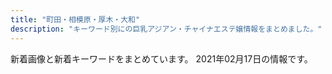```yaml
---
title: "町田・相模原・厚木・大和"
description: "キーワード別にの巨乳アジアン・チャイナエステ嬢情報をまとめました。"
---
```


新着画像と新着キーワードをまとめています。
2021年02月17日の情報です。

<DmmAffiliateIns />
<KeywordTable
  shops={
    [
    {
        "name": "\u3075\u308c\u3042\u3044",
        "station": "\u5357\u6797\u9593\u99c5\u897f\u53e3",
        "url": "http://a-relax.info",
        "keywords": {
            "90": 1,
            "80": 1,
            "89": 2,
            "F": 1,
            "85": 3,
            "87": 3,
            "86": 5,
            "92": 1,
            "D": 6,
            "C": 8,
            "88": 1,
            "E": 1
        },
        "img_links": [
            "http://a-relax.info/girl/014.jpg",
            "http://a-relax.info/images/index_12.jpg",
            "http://a-relax.info/images/02.jpg",
            "http://a-relax.info/girl/013.jpg",
            "http://a-relax.info/images/index_29.jpg",
            "http://a-relax.info/images/index_20.jpg",
            "http://a-relax.info/girl/018.jpg",
            "http://a-relax.info/images/index_31.jpg",
            "http://a-relax.info/girl/05.jpg",
            "http://a-relax.info/images/r05.jpg",
            "http://a-relax.info/girl/025.jpg",
            "http://a-relax.info/girl/023.jpg",
            "http://a-relax.info/images/index_25.jpg",
            "http://a-relax.info/images/index_11.jpg",
            "http://a-relax.info/images/index_10.jpg",
            "http://a-relax.info/images/index_35.jpg",
            "http://a-relax.info/images/index_36.jpg",
            "http://a-relax.info/images/index_09.jpg",
            "http://a-relax.info/images/index_32.jpg",
            "http://a-relax.info/images/staff_01.jpg",
            "http://a-relax.info/images/info_01.jpg",
            "http://a-relax.info/images/index_17.jpg",
            "http://a-relax.info/images/index_18.jpg",
            "http://a-relax.info/images/rec.jpg",
            "http://a-relax.info/images/index_23.jpg",
            "http://a-relax.info/images/index_34.jpg",
            "http://a-relax.info/girl/04.jpg",
            "http://a-relax.info/images/01.jpg",
            "http://a-relax.info/images/index_04.jpg",
            "http://a-relax.info/images/index_03.jpg",
            "http://a-relax.info/girl/03.jpg",
            "http://a-relax.info/girl/026.jpg",
            "http://a-relax.info/girl/01.jpg",
            "http://a-relax.info/girl/02.jpg",
            "http://a-relax.info/girl/011.jpg",
            "http://a-relax.info/girl/022.jpg",
            "http://a-relax.info/images/r02.jpg",
            "http://a-relax.info/images/r04.jpg",
            "http://a-relax.info/images/index_22.jpg",
            "http://a-relax.info/images/r01.jpg",
            "http://a-relax.info/images/index_16.jpg",
            "http://a-relax.info/images/rec_19.jpg",
            "http://a-relax.info/images/index_01.jpg",
            "http://a-relax.info/images/index_24.jpg",
            "http://a-relax.info/images/index_28.jpg",
            "http://a-relax.info/images/index_40.jpg",
            "http://a-relax.info/images/r03.jpg",
            "http://a-relax.info/images/index_37.jpg",
            "http://a-relax.info/images/index_15.jpg",
            "http://a-relax.info/images/staff_19.jpg",
            "http://a-relax.info/girl/024.jpg",
            "http://a-relax.info/images/index_14.jpg",
            "http://a-relax.info/images/index_02.jpg",
            "http://a-relax.info/girl/016.jpg",
            "http://a-relax.info/girl/017.jpg",
            "http://a-relax.info/girl/019.jpg",
            "http://a-relax.info/images/index_13.jpg",
            "http://a-relax.info/girl/021.jpg",
            "http://a-relax.info/images/sub_23.jpg",
            "http://a-relax.info/images/index_06.jpg",
            "http://a-relax.info/images/info_19.jpg",
            "http://a-relax.info/girl/00.jpg",
            "http://a-relax.info/images/index_27.jpg",
            "http://a-relax.info/images/index_38.jpg",
            "http://a-relax.info/images/index_07.jpg",
            "http://a-relax.info/images/index_08.jpg"
        ]
    },
    {
        "station": "\u5ea7\u9593\u99c5\u897f\u53e3",
        "name": "\u521d\u306e\u8449",
        "img_links": [
            "http://shonoyou.me-es.com/images/index_07.jpg",
            "http://shonoyou.me-es.com/girl/017a.jpg",
            "http://shonoyou.me-es.com/girl/016a.jpg",
            "http://shonoyou.me-es.com/girl/018a.jpg",
            "http://shonoyou.me-es.com/images/index_05.jpg",
            "http://shonoyou.me-es.com/girl/010.jpg",
            "http://shonoyou.me-es.com/images/index_17.jpg",
            "http://shonoyou.me-es.com/images/info_10.jpg",
            "http://shonoyou.me-es.com/images/index_03.jpg",
            "http://shonoyou.me-es.com/images/rec_10.jpg",
            "http://shonoyou.me-es.com/images/index_16.jpg",
            "http://shonoyou.me-es.com/girl/017.jpg",
            "http://shonoyou.me-es.com/images/index_06.jpg",
            "http://shonoyou.me-es.com/images/index_20.jpg",
            "http://shonoyou.me-es.com/images/index_09.jpg",
            "http://shonoyou.me-es.com/images/index_25.jpg",
            "http://shonoyou.me-es.com/girl/010a.jpg",
            "http://shonoyou.me-es.com/images/index_12.jpg",
            "http://shonoyou.me-es.com/girl/015.jpg",
            "http://shonoyou.me-es.com/images/rec.jpg",
            "http://shonoyou.me-es.com/girl/016.jpg",
            "http://shonoyou.me-es.com/images/index_10.jpg",
            "http://shonoyou.me-es.com/girl/02a.jpg",
            "http://shonoyou.me-es.com/girl/019.jpg",
            "http://shonoyou.me-es.com/images/top2.jpg",
            "http://shonoyou.me-es.com/images/index_24.jpg",
            "http://shonoyou.me-es.com/girl/02.jpg",
            "http://shonoyou.me-es.com/girl/019a.jpg",
            "http://shonoyou.me-es.com/images/index_11.jpg",
            "http://shonoyou.me-es.com/girl/015a.jpg",
            "http://shonoyou.me-es.com/images/top.jpg",
            "http://shonoyou.me-es.com/images/index_02.jpg",
            "http://shonoyou.me-es.com/images/index_21.jpg",
            "http://shonoyou.me-es.com/images/index_04.jpg",
            "http://shonoyou.me-es.com/images/index_14.jpg",
            "http://shonoyou.me-es.com/images/index_27.jpg",
            "http://shonoyou.me-es.com/images/index_22.jpg",
            "http://shonoyou.me-es.com/images/index_19.jpg",
            "http://shonoyou.me-es.com/images/staff_10.jpg",
            "http://shonoyou.me-es.com/girl/018.jpg",
            "http://shonoyou.me-es.com/images/info.jpg"
        ],
        "keywords": {},
        "url": "http://shonoyou.me-es.com/"
    },
    {
        "name": "\u30a8\u30b9\u30da\u30e9\u30f3\u30b5",
        "img_links": [
            "http://www.esperana.xyz/images/index_05.png",
            "http://www.esperana.xyz/images/index_07.png",
            "http://www.esperana.xyz/images/index_04.png",
            "http://www.esperana.xyz/staff/3.jpg",
            "http://www.esperana.xyz/staff/1.jpg",
            "http://www.esperana.xyz/images/index_12.png",
            "http://www.esperana.xyz/images/index_08.png",
            "http://www.esperana.xyz/images/index_10.png",
            "http://www.esperana.xyz/images/staff_08.png",
            "http://www.esperana.xyz/staff/4.jpg",
            "http://www.esperana.xyz/images/index_06.png",
            "http://www.esperana.xyz/staff/junbi.jpg"
        ],
        "keywords": {},
        "url": "http://www.esperana.xyz/",
        "station": "\u5927\u548c\u99c5\u5357\u53e3"
    },
    {
        "keywords": {
            "C": 32
        },
        "name": "MINA",
        "url": "http://es-mina.com/",
        "station": "\u753a\u7530\u99c5\u6771\u53e3",
        "img_links": [
            "http://es-mina.com/staff/ririka/01mb.jpg",
            "http://es-mina.com/img/access/roadb2.jpg",
            "http://es-mina.com/staff/yuki/01mb.jpg",
            "http://es-mina.com/pic/topimg1.jpg",
            "http://es-mina.com/staff/kana/01mb.jpg",
            "http://es-mina.com/staff/sakura/01mb.jpg",
            "http://es-mina.com/staff/rei/01mb.jpg",
            "http://es-mina.com/img/access/roada4.jpg",
            "http://es-mina.com/img/access/roada3.jpg",
            "http://es-mina.com/pic/topimg3.jpg",
            "http://es-mina.com/img/ttl_staff.png",
            "http://es-mina.com/staff/ai/01mb.jpg",
            "http://es-mina.com/staff/nanami/01mb.jpg",
            "http://es-mina.com/staff/izumi/01mb.jpg",
            "http://es-mina.com/staff/nene/01mb.jpg",
            "http://es-mina.com/staff/minami/01mb.jpg",
            "http://es-mina.com/img/access/roada2.jpg",
            "http://es-mina.com/staff/nina/01mb.jpg",
            "http://es-mina.com/pic/head.jpg",
            "http://es-mina.com/pic/topimg2.jpg",
            "http://es-mina.com/staff/ami/01mb.jpg",
            "http://es-mina.com/img/foot.jpg",
            "http://es-mina.com/staff/tina/01mb.jpg",
            "http://es-mina.com/staff/ran/01mb.jpg",
            "http://es-mina.com/staff/rin/01mb.jpg",
            "http://es-mina.com/staff/momoko/01mb.jpg",
            "http://es-mina.com/staff/hana/01mb.jpg",
            "http://es-mina.com/staff/miki/01mb.jpg",
            "http://es-mina.com/staff/mana/01mb.jpg",
            "http://es-mina.com/img/conmsg.png",
            "http://es-mina.com/img/access/roada1.jpg",
            "http://es-mina.com/img/ttl_concept.png",
            "http://es-mina.com/staff/midori/01mb.jpg",
            "http://es-mina.com/staff/haru/01mb.jpg",
            "http://es-mina.com/img/mainft.jpg",
            "http://es-mina.com/img/access/roadsp.png",
            "http://es-mina.com/img/access/roadb3.jpg",
            "http://es-mina.com/staff/nana/01mb.jpg",
            "http://es-mina.com/img/access/roadb4.jpg",
            "http://es-mina.com/staff/yuina/01mb.jpg",
            "http://es-mina.com/img/access/roadb1.jpg",
            "http://es-mina.com/staff/runa/01mb.jpg",
            "http://es-mina.com/staff/haruka/01mb.jpg"
        ]
    },
    {
        "keywords": {
            "89": 18,
            "D": 2,
            "86": 18,
            "84": 18,
            "E": 1
        },
        "name": "\u30a2\u30f3\u30ca",
        "img_links": [
            "https://anna.jpn.cm/photos/17/8178/202102/2021020908394744.jpg",
            "https://anna.jpn.cm/photos/17/8178/202101/2101211223346325.jpeg",
            "https://anna.jpn.cm/themes/anna/template/assets/images/sp_tel.png",
            "https://anna.jpn.cm/photos/17/8178/202102/2021020908394780.jpg",
            "https://anna.jpn.cm/photos/17/8178/202101/21012112220r117.jpeg",
            "https://anna.jpn.cm/photos/17/8178/202102/2021020908394648.jpg",
            "https://anna.jpn.cm/photos/17/8178/202101/21012112232g013.jpeg",
            "https://anna.jpn.cm/photos/17/8178/202101/2101211223195b4.jpeg",
            "https://file.jp-navi.info/17/8178/202101/210120151025n62.png",
            "https://anna.jpn.cm/photos/17/8178/202101/21012112221c3c.jpeg",
            "https://anna.jpn.cm/photos/17/8178/202101/21012112215642h.jpeg",
            "https://file.jp-navi.info/17/8178/202101/2101201510034339.png",
            "https://assets.jp-navi.info/images/images/es-thumbnail.png",
            "https://file.jp-navi.info/17/8178/202101/2101201510162g6.png",
            "https://file.jp-navi.info/17/8178/202101/2101201510103120.png"
        ],
        "station": "JR\u76f8\u6a21\u539f\u99c5\u5357\u53e3",
        "url": "https://anna.jpn.cm/"
    },
    {
        "img_links": [
            "http://www.whitemilk.iesjp.com/images/m6.jpg",
            "http://www.whitemilk.iesjp.com/images/slider-img002.jpg",
            "http://www.whitemilk.iesjp.com/images/slider-img001.jpg",
            "http://www.whitemilk.iesjp.com/images/b-online.png",
            "http://www.whitemilk.iesjp.com/files/004.jpg",
            "http://www.whitemilk.iesjp.com/images/b-tel.png",
            "http://www.whitemilk.iesjp.com/images/rsubt1.png",
            "http://www.whitemilk.iesjp.com/images/m3.jpg",
            "http://www.whitemilk.iesjp.com/files/006.jpg",
            "http://www.whitemilk.iesjp.com/files/007.jpg",
            "http://www.whitemilk.iesjp.com/files/003.jpg",
            "http://www.whitemilk.iesjp.com/images/rsubt4.png",
            "http://www.whitemilk.iesjp.com/images/rsubt6.png",
            "http://www.whitemilk.iesjp.com/images/rsubt3.png",
            "http://www.whitemilk.iesjp.com/images/m4.jpg",
            "http://www.whitemilk.iesjp.com/files/002.jpg",
            "http://www.whitemilk.iesjp.com/images/m2.jpg",
            "http://www.whitemilk.iesjp.com/images/m1.jpg",
            "http://www.whitemilk.iesjp.com/images/rsubt5.png",
            "http://www.whitemilk.iesjp.com/files/010.jpg",
            "http://www.whitemilk.iesjp.com/files/011.jpg",
            "http://www.whitemilk.iesjp.com/files/005.jpg",
            "http://www.whitemilk.iesjp.com/files/001.jpg",
            "http://www.whitemilk.iesjp.com/files/008.jpg",
            "http://www.whitemilk.iesjp.com/photo_news/upimg/807595ff6abbdb5daf_0.jpg",
            "http://www.whitemilk.iesjp.com/images/rsubt2.png",
            "http://www.whitemilk.iesjp.com/photo_news/upimg/384765fc43ddd57c2e_0.jpg",
            "http://www.whitemilk.iesjp.com/images/rsubt7.png",
            "http://www.whitemilk.iesjp.com/files/012.jpg",
            "http://www.whitemilk.iesjp.com/files/009.jpg",
            "http://www.whitemilk.iesjp.com/images/atomosky.png",
            "http://www.whitemilk.iesjp.com/photo_news/upimg/594116020cd3d475c9_0.jpg"
        ],
        "keywords": {
            "82": 16,
            "88": 16,
            "C": 47,
            "86": 48,
            "E": 8,
            "85": 8,
            "83": 7,
            "D": 40
        },
        "station": "\u5927\u548c\u99c5\u5317\u53e3",
        "name": "\u30db\u30ef\u30a4\u30c8\u30df\u30eb\u30af",
        "url": "http://www.whitemilk.iesjp.com/"
    },
    {
        "url": "http://www.crossi.xyz/",
        "keywords": {},
        "station": "\u672c\u539a\u6728\u99c5\u6771\u53e3",
        "img_links": [
            "http://www.crossi.xyz/uploads/190925/1-1Z9251500315P.jpg",
            "http://www.crossi.xyz/uploads/190925/1-1Z925145924H3.jpg",
            "http://www.crossi.xyz/uploads/201102/1-201102150J3926.jpg",
            "http://www.crossi.xyz/uploads/201228/1-20122Q41943338.jpg",
            "http://www.crossi.xyz/uploads/190920/1-1Z920134SY60.jpg",
            "http://www.crossi.xyz/uploads/191122/1-191122162430591.jpg",
            "http://www.crossi.xyz/uploads/200403/1-200403124533327.jpg",
            "http://www.crossi.xyz/uploads/201202/1-201202124950B1.jpg",
            "http://www.crossi.xyz/uploads/200612/1-200612160S0B8.jpg",
            "http://www.crossi.xyz/uploads/191106/1-191106100051532.jpg",
            "http://www.crossi.xyz/uploads/190920/1-1Z920134ZW29.jpg",
            "http://www.crossi.xyz/uploads/190920/1-1Z920134U1939.jpg",
            "http://www.crossi.xyz/uploads/191217/1-19121F95615334.jpg",
            "http://www.crossi.xyz/templets/default/picture/interior_t.jpg",
            "http://www.crossi.xyz/uploads/allimg/180731/1-1PI1145244194.jpg",
            "http://www.crossi.xyz/uploads/191217/1-19121F95I5240.jpg",
            "http://www.crossi.xyz/templets/default/picture/int1.png",
            "http://www.crossi.xyz/uploads/201202/1-201202124933147.jpg",
            "http://www.crossi.xyz/uploads/200706/1-200F613453VR.jpg",
            "http://www.crossi.xyz/uploads/201228/1-20122Q4191LP.jpg",
            "http://www.crossi.xyz/templets/default/picture/staff_t.jpg",
            "http://www.crossi.xyz/uploads/201127/1-20112G53913193.jpg",
            "http://www.crossi.xyz/uploads/210111/1-2101111429551G.jpg",
            "http://www.crossi.xyz/uploads/200529/1-2005291A543193.jpg",
            "http://www.crossi.xyz/uploads/210111/1-210111143025433.jpg",
            "http://www.crossi.xyz/uploads/200907/1-200ZG41P4318.jpg",
            "http://www.crossi.xyz/uploads/200706/1-200F6134600642.jpg",
            "http://www.crossi.xyz/uploads/180905/1-1PZ515095RN.jpg",
            "http://www.crossi.xyz/templets/default/picture/news.jpg",
            "http://www.crossi.xyz/uploads/200529/1-2005291A551629.jpg",
            "http://www.crossi.xyz/uploads/201127/1-20112G53930U0.jpg",
            "http://www.crossi.xyz/uploads/200403/1-200403124524956.jpg",
            "http://www.crossi.xyz/templets/default/picture/tt.jpg",
            "http://www.crossi.xyz/uploads/191016/1-191016134K2213.jpg",
            "http://www.crossi.xyz/uploads/180906/1-1PZ60934021N.jpg",
            "http://www.crossi.xyz/templets/default/picture/rec1.png",
            "http://www.crossi.xyz/uploads/201102/1-201102150K9453.jpg",
            "http://www.crossi.xyz/uploads/allimg/180801/1-1PP1091925J2.jpg",
            "http://www.crossi.xyz/uploads/200612/1-200612160U52W.jpg",
            "http://www.crossi.xyz/uploads/200907/1-200ZG41K4546.jpg"
        ],
        "name": "\u30d4\u30e5\u30a2\u30cf\u30fc\u30c8"
    },
    {
        "station": "\u5357\u6797\u9593\u99c5\u897f\u53e3",
        "keywords": {
            "C": 7
        },
        "name": "\u30b5\u30af\u30e9",
        "url": "http://sakura-relax.work/",
        "img_links": [
            "http://sakura-relax.work/sp/img/st6.jpg",
            "http://sakura-relax.work/sp/img/t-r.jpg",
            "http://sakura-relax.work/sp/img/s000.jpg",
            "http://sakura-relax.work/sp/img/s00.jpg",
            "http://sakura-relax.work/img/st02.jpg",
            "http://sakura-relax.work/img/head.png",
            "http://sakura-relax.work/img/st6.jpg",
            "http://sakura-relax.work/img/s2.jpg",
            "http://sakura-relax.work/img/s000.jpg",
            "http://sakura-relax.work/sp/img/st002.jpg",
            "http://sakura-relax.work/sp/img/t-o.jpg",
            "http://sakura-relax.work/sp/img/t-s.jpg",
            "http://sakura-relax.work/img/mo.png",
            "http://sakura-relax.work/sp/img/add.jpg",
            "http://sakura-relax.work/img/st11.jpg",
            "http://sakura-relax.work/img/s11.jpg",
            "http://sakura-relax.work/sp/img/tel.jpg",
            "http://sakura-relax.work/sp/img/tel2.jpg",
            "http://sakura-relax.work/sp/img/botton.jpg",
            "http://sakura-relax.work/img/bottom.png",
            "http://sakura-relax.work/img/jk.jpg",
            "http://sakura-relax.work/img/st002.jpg",
            "http://sakura-relax.work/img/s6.jpg",
            "http://sakura-relax.work/img/s00.jpg",
            "http://sakura-relax.work/sp/img/p10.jpg",
            "http://sakura-relax.work/sp/img/sys.jpg",
            "http://sakura-relax.work/sp/img/st11.jpg",
            "http://sakura-relax.work/sp/img/pic.jpg",
            "http://sakura-relax.work/img/xmas.png",
            "http://sakura-relax.work/sp/img/jk.jpg",
            "http://sakura-relax.work/sp/img/st2.jpg",
            "http://sakura-relax.work/sp/img/t-a.jpg",
            "http://sakura-relax.work/sp/img/info.jpg",
            "http://sakura-relax.work/img/st2.jpg",
            "http://sakura-relax.work/sp/img/p11.jpg",
            "http://sakura-relax.work/sp/img/p6.jpg",
            "http://sakura-relax.work/sp/img/xmas.png",
            "http://sakura-relax.work/sp/img/st02.jpg",
            "http://sakura-relax.work/img/st10.jpg",
            "http://sakura-relax.work/sp/img/pc.jpg",
            "http://sakura-relax.work/img/s10.jpg",
            "http://sakura-relax.work/sp/img/time.jpg",
            "http://sakura-relax.work/sp/img/st10.jpg",
            "http://sakura-relax.work/sp/img/tit.jpg",
            "http://sakura-relax.work/sp/img/t-t.jpg"
        ]
    },
    {
        "name": "\u7f8e\u4eba\u30af\u30e9\u30d6",
        "station": "JR\u76f8\u6a21\u539f\u99c5\u5357\u53e3",
        "url": "http://www.club.masg.info/",
        "img_links": [
            "http://www.club.masg.info/images/icon_staff.png",
            "http://www.club.masg.info/common/images/photo02.jpg",
            "http://www.club.masg.info/common/images/photo01.jpg",
            "http://www.club.masg.info/files/001.jpg",
            "http://www.club.masg.info/images/end-info.png",
            "http://www.club.masg.info/files/003.jpg",
            "http://www.club.masg.info/images/icon_concept.png",
            "http://www.club.masg.info/images/icon_tel.png",
            "http://www.club.masg.info/images/icon_info.png",
            "http://www.club.masg.info/files/005.jpg",
            "http://www.club.masg.info/images/btn2.png",
            "http://www.club.masg.info/files/002.jpg",
            "http://www.club.masg.info/images/icon_top.png",
            "http://www.club.masg.info/images/mainImg_sub.jpg",
            "http://www.club.masg.info/common/images/photo03.jpg"
        ],
        "keywords": {
            "87": 3,
            "D": 4,
            "86": 1
        }
    },
    {
        "station": "\u4e2d\u592e\u6797\u9593\u99c5\u897f\u53e3",
        "name": "\u3055\u304f\u3089",
        "img_links": [
            "http://sakura.jps.cm/images/pick.jpg",
            "http://sakura.jps.cm/images/room1.jpg",
            "http://sakura.jps.cm/images/s_news.jpg",
            "http://sakura.jps.cm/images/s3.jpg",
            "http://sakura.jps.cm/images/s_staff.jpg",
            "http://sakura2.a2.reraku.work/upload/sites/47/2018/10/2018100106460946.jpg",
            "http://sakura.jps.cm/images/mobile.jpg",
            "http://sakura.jps.cm/images/room2.jpg",
            "http://sakura.jps.cm/images/room4.jpg",
            "http://sakura2.a2.reraku.work/upload/sites/47/2018/10/2018100610444161.jpg",
            "http://sakura.jps.cm/images/room3.jpg",
            "http://sakura.jps.cm/images/s1.jpg",
            "http://sakura2.a2.reraku.work/upload/sites/47/2018/10/2018100610454511.jpg",
            "http://sakura.jps.cm/images/s_link.jpg",
            "http://sakura.jps.cm/images/top.jpg"
        ],
        "keywords": {
            "83": 4,
            "88": 4,
            "C": 15,
            "85": 4,
            "E": 4
        },
        "url": "http://sakura.jps.cm/"
    },
    {
        "name": "\u5fc3\u306e\u5922",
        "station": "\u4e2d\u592e\u6797\u9593\u99c5\u5317\u53e3",
        "img_links": [
            "http://forever-est.xyz/images/but5.png",
            "http://forever-est.xyz/images/girl1.png",
            "http://forever-est.xyz/images/tit6.jpg",
            "http://forever-est.xyz/images/girl2.png",
            "http://forever-est.xyz/images/tit2.jpg",
            "http://forever-est.xyz/images/head1.jpg",
            "http://forever-est.xyz/images/but3.png",
            "http://forever-est.xyz/images/tit5.jpg",
            "http://forever-est.xyz/images/r02.jpg",
            "http://forever-est.xyz/images/girl7.png",
            "http://forever-est.xyz/images/but2.png",
            "http://forever-est.xyz/images/but6.png",
            "http://forever-est.xyz/images/girl6.png",
            "http://forever-est.xyz/images/but1.png",
            "http://forever-est.xyz/images/r04.jpg",
            "http://forever-est.xyz/images/line1.jpg",
            "http://forever-est.xyz/images/girl3.png",
            "http://forever-est.xyz/images/girl8.png",
            "http://forever-est.xyz/images/but4.png",
            "http://forever-est.xyz/images/tit3.jpg",
            "http://forever-est.xyz/images/ftb.jpg",
            "http://forever-est.xyz/images/line.jpg",
            "http://forever-est.xyz/images/girl5.png",
            "http://forever-est.xyz/images/fbb.jpg",
            "http://forever-est.xyz/images/r03.jpg",
            "http://forever-est.xyz/images/r01.jpg",
            "http://forever-est.xyz/images/tit1.jpg"
        ],
        "keywords": {
            "86": 7,
            "E": 1,
            "D": 6
        },
        "url": "http://forever-est.xyz/"
    },
    {
        "url": "http://www.reine.esjp.info/",
        "keywords": {
            "C": 1,
            "87": 2,
            "D": 3,
            "88": 2
        },
        "name": "\u30ec\u30fc\u30cc",
        "station": "\u4e2d\u592e\u6797\u9593\u99c5\u5317\u53e3",
        "img_links": [
            "http://www.reine.esjp.info/images/girl-z1.jpg",
            "http://www.reine.esjp.info/files/004.jpg",
            "http://www.reine.esjp.info/files/003-02.jpg",
            "http://www.reine.esjp.info/images/shop/shop04.jpg",
            "http://www.reine.esjp.info/images/top.png",
            "http://www.reine.esjp.info/files/001.jpg",
            "http://www.reine.esjp.info/files/003.jpg",
            "http://www.reine.esjp.info/images/staff_line.png",
            "http://www.reine.esjp.info/images/shop/shop01.jpg",
            "http://www.reine.esjp.info/images/information.png",
            "http://www.reine.esjp.info/files/002.jpg",
            "http://www.reine.esjp.info/images/girl-z2.jpg",
            "http://www.reine.esjp.info/images/bj3.png",
            "http://www.reine.esjp.info/files/001-02.jpg",
            "http://www.reine.esjp.info/files/002-02.jpg",
            "http://www.reine.esjp.info/files/004-02.jpg",
            "http://www.reine.esjp.info/images/shop/shop02.jpg",
            "http://www.reine.esjp.info/images/top_sche.png",
            "http://www.reine.esjp.info/images/mobile.png",
            "http://www.reine.esjp.info/images/shop/shop03.jpg",
            "http://www.reine.esjp.info/images/link_line.png"
        ]
    },
    {
        "img_links": [
            "http://en-massage.work/sp/img/pic.jpg",
            "http://en-massage.work/sp/img/sta2.jpg",
            "http://en-massage.work/sp/img/sta3.jpg",
            "http://en-massage.work/img/st4.jpg",
            "http://en-massage.work/img/sta4.jpg",
            "http://en-massage.work/sp/img/info.jpg",
            "http://en-massage.work/img/pickupsize1.jpg",
            "http://en-massage.work/sp/img/tel.jpg",
            "http://en-massage.work/img/enent.jpg",
            "http://en-massage.work/img/sta3.jpg",
            "http://en-massage.work/img/pickupsize2.jpg",
            "http://en-massage.work/sp/img/sta4.jpg",
            "http://en-massage.work/sp/img/t-r.jpg",
            "http://en-massage.work/sp/img/t-a.jpg",
            "http://en-massage.work/sp/img/sta1.jpg",
            "http://en-massage.work/sp/img/tit.jpg",
            "http://en-massage.work/img/st3.jpg",
            "http://en-massage.work/sp/img/t-o.jpg",
            "http://en-massage.work/img/bottom.png",
            "http://en-massage.work/sp/img/pc.jpg",
            "http://en-massage.work/sp/img/cam.jpg",
            "http://en-massage.work/img/bottom2.png",
            "http://en-massage.work/img/nost.jpg",
            "http://en-massage.work/sp/img/add.jpg",
            "http://en-massage.work/sp/img/t-s.jpg",
            "http://en-massage.work/img/pickupsize3.jpg",
            "http://en-massage.work/sp/img/pickupsize1.jpg",
            "http://en-massage.work/img/st1.jpg",
            "http://en-massage.work/img/haed.png",
            "http://en-massage.work/img/sta2.jpg",
            "http://en-massage.work/sp/img/pickupsize2.jpg",
            "http://en-massage.work/img/sta1.jpg",
            "http://en-massage.work/sp/img/time.jpg",
            "http://en-massage.work/sp/img/sys.jpg",
            "http://en-massage.work/sp/img/botton.jpg",
            "http://en-massage.work/sp/img/pickupsize4.jpg",
            "http://en-massage.work/img/pickupsize4.jpg",
            "http://en-massage.work/sp/img/t-t.jpg",
            "http://en-massage.work/sp/img/pickupsize3.jpg",
            "http://en-massage.work/img/st2.jpg"
        ],
        "keywords": {
            "86": 6,
            "C": 20,
            "83": 3,
            "D": 3,
            "87": 3
        },
        "name": "\u7e01",
        "url": "http://en-massage.work/",
        "station": "\u76f8\u6a21\u5927\u91ce\u99c5\u5357\u53e3"
    },
    {
        "url": "http://www.hime.relaxjp.info/",
        "keywords": {
            "87": 24,
            "D": 24
        },
        "name": "\u59eb",
        "station": "\u4e2d\u592e\u6797\u9593\u99c5\u897f\u53e3",
        "img_links": [
            "http://www.hime.relaxjp.info/images/slider-img001.jpg",
            "http://www.hime.relaxjp.info/images/rsubt7.png",
            "http://www.hime.relaxjp.info/images/b-tel.png",
            "http://www.hime.relaxjp.info/files/005.jpg",
            "http://www.hime.relaxjp.info/images/rsubt1.png",
            "http://www.hime.relaxjp.info/images/m2.jpg",
            "http://www.hime.relaxjp.info/images/esthe1.jpg",
            "http://www.hime.relaxjp.info/images/slider-img002.jpg",
            "http://www.hime.relaxjp.info/photo_news/upimg/433955ffe94e800583_1.jpg",
            "http://www.hime.relaxjp.info/images/esthe2.jpg",
            "http://www.hime.relaxjp.info/files/002.jpg",
            "http://www.hime.relaxjp.info/files/005-03.jpg",
            "http://www.hime.relaxjp.info/files/001-03.jpg",
            "http://www.hime.relaxjp.info/images/rsubt6.png",
            "http://www.hime.relaxjp.info/images/tel2.png",
            "http://www.hime.relaxjp.info/images/rsubt5.png",
            "http://www.hime.relaxjp.info/images/m3.jpg",
            "http://www.hime.relaxjp.info/images/m1.jpg",
            "http://www.hime.relaxjp.info/images/rsubt4.png",
            "http://www.hime.relaxjp.info/files/001-02.jpg",
            "http://www.hime.relaxjp.info/images/esthe3.jpg",
            "http://www.hime.relaxjp.info/files/002-03.jpg",
            "http://www.hime.relaxjp.info/files/001.jpg",
            "http://www.hime.relaxjp.info/files/002-02.jpg",
            "http://www.hime.relaxjp.info/images/m4.jpg",
            "http://www.hime.relaxjp.info/images/b-online.png",
            "http://www.hime.relaxjp.info/images/m6.jpg",
            "http://www.hime.relaxjp.info/images/rsubt3.png",
            "http://www.hime.relaxjp.info/files/005-02.jpg",
            "http://www.hime.relaxjp.info/images/rsubt2.png"
        ]
    },
    {
        "station": "\u6d77\u8001\u540d\u99c5\u6771\u53e3",
        "url": "http://lafesta.ests.jp/",
        "keywords": {
            "C": 9
        },
        "img_links": [
            "http://lafesta.ests.jp/images/mobile.jpg",
            "http://lafesta.ests.jp/images/top.jpg",
            "http://lafesta.ests.jp/photos/sites/43/2020/09/2020092918240213.jpg",
            "http://lafesta.ests.jp/images/s_staff.jpg",
            "http://lafesta.ests.jp/photos/sites/43/2018/06/2018062603142188.jpg",
            "http://lafesta.ests.jp/images/staff0.jpg",
            "http://lafesta.ests.jp/photos/sites/43/2019/05/2019052513415829.jpg",
            "http://lafesta.ests.jp/images/photo.jpg",
            "http://lafesta.ests.jp/images/s3.jpg",
            "http://lafesta.ests.jp/photos/sites/43/2018/06/201806260314216.jpg",
            "http://lafesta.ests.jp/images/s_news.jpg",
            "http://lafesta.ests.jp/images/pick1.jpg",
            "http://lafesta.ests.jp/photos/sites/43/2020/11/2020111211332413.jpg",
            "http://lafesta.ests.jp/images/s1.jpg",
            "http://lafesta.ests.jp/images/pick_bj2.jpg",
            "http://lafesta.ests.jp/images/pick.jpg"
        ],
        "name": "\u30e9\u30d5\u30a7\u30b9\u30bf"
    },
    {
        "name": "\u30b5\u30e9\u30f3",
        "station": "\u4e2d\u592e\u6797\u9593\u99c5\u897f\u53e3",
        "url": "https://saran.sosoxo.com/",
        "keywords": {},
        "img_links": []
    },
    {
        "station": "\u672c\u539a\u6728\u99c5\u5317\u53e3",
        "keywords": {},
        "url": "http://love-esthe.net/",
        "img_links": [
            "http://love-esthe.net/images/icon_new.png",
            "http://love-esthe.net/girl/4.jpg",
            "http://love-esthe.net/girl/1.jpg",
            "http://love-esthe.net/hiru.jpg",
            "http://love-esthe.net/girl/2.jpg",
            "http://love-esthe.net/images/bg_subvisual_therapist.jpg",
            "http://love-esthe.net/images/bg_profile.jpg",
            "http://love-esthe.net/girl/3.jpg"
        ],
        "name": "LOVE"
    },
    {
        "keywords": {
            "E": 9,
            "89": 8
        },
        "station": "\u672c\u539a\u6728\u99c5\u5317\u53e3",
        "name": "\u3057\u305a\u304b\u3061\u3083\u3093",
        "img_links": [
            "http://shizukachan.work/uploads/201218/1-20121Q55311a8.jpg",
            "http://shizukachan.work/uploads/201116/1-20111613123G45.jpg",
            "http://shizukachan.work/uploads/201218/1-20121Q55215214.jpg",
            "http://shizukachan.work/uploads/201218/1-20121Q55235W4.jpg",
            "http://shizukachan.work/picture/ac2.jpg",
            "http://shizukachan.work/uploads/210113/1-2101130Z012A0.jpg",
            "http://shizukachan.work/picture/s3.jpg",
            "http://shizukachan.work/picture/ac1.jpg",
            "http://shizukachan.work/picture/top.jpg",
            "http://shizukachan.work/uploads/210113/1-2101130Z003120.jpg",
            "http://shizukachan.work/uploads/210104/1-2101041HQ5144.jpg",
            "http://shizukachan.work/picture/s_staff.png",
            "http://shizukachan.work/uploads/210113/1-2101130U955E4.jpg",
            "http://shizukachan.work/picture/info.jpg",
            "http://shizukachan.work/uploads/201116/1-2011161311591A.jpg",
            "http://shizukachan.work/uploads/201116/1-201116131245247.jpg",
            "http://shizukachan.work/picture/s_news.jpg",
            "http://shizukachan.work/picture/news_bj3.jpg",
            "http://shizukachan.work/picture/news_bj1.jpg",
            "http://shizukachan.work/picture/s1.jpg"
        ],
        "url": "http://shizukachan.work/"
    },
    {
        "name": "\u591c\u685c",
        "keywords": {},
        "station": "\u6d77\u8001\u540d\u99c5\u6771\u53e3",
        "url": "http://www.yozakura-aroma.xyz/",
        "img_links": [
            "http://www.yozakura-aroma.xyz/images/index-skr_16.jpg",
            "http://www.yozakura-aroma.xyz/images/nav/nav-t-sta.jpg",
            "http://www.yozakura-aroma.xyz/images/7a.jpg",
            "http://www.yozakura-aroma.xyz/images/staff/meijia.jpg",
            "http://www.yozakura-aroma.xyz/images/index-rin_04.jpg",
            "http://www.yozakura-aroma.xyz/images/index-rin_02.jpg",
            "http://www.yozakura-aroma.xyz/images/1.jpg",
            "http://www.yozakura-aroma.xyz/images/3.jpg",
            "http://www.yozakura-aroma.xyz/images/nav/nav-t-job.jpg",
            "http://www.yozakura-aroma.xyz/images/shop/rl1.jpg",
            "http://www.yozakura-aroma.xyz/images/nav/nav-t-sys.jpg",
            "http://www.yozakura-aroma.xyz/images/527385908605281370.jpg",
            "http://www.yozakura-aroma.xyz/images/shop/rl3.jpg",
            "http://www.yozakura-aroma.xyz/images/rina.png",
            "http://www.yozakura-aroma.xyz/images/13.png",
            "http://www.yozakura-aroma.xyz/images/sys5.jpg",
            "http://www.yozakura-aroma.xyz/images/13.jpg",
            "http://www.yozakura-aroma.xyz/images/staff/ami.jpg"
        ]
    },
    {
        "name": "For you",
        "keywords": {},
        "url": "http://www.k-koen.work/",
        "station": "JR\u6a4b\u672c\u99c5\u5317\u53e3",
        "img_links": [
            "http://www.k-koen.work/sp/images/topgirl.jpg",
            "http://www.k-koen.work/sp/images/interior_t.jpg",
            "http://www.k-koen.work/img/yuyu1.jpg",
            "http://www.k-koen.work/sp/menu/staff.png",
            "http://www.k-koen.work/sp/img/lala1.jpg",
            "http://www.k-koen.work/img/emi1.jpg",
            "http://www.k-koen.work/images/right.png",
            "http://www.k-koen.work/sp/images/koko_200x40.png",
            "http://www.k-koen.work/sp/staff/lala.jpg",
            "http://www.k-koen.work/sp/staff/kaori.jpg",
            "http://www.k-koen.work/sp/img/maya1.jpg",
            "http://www.k-koen.work/img/maya1.jpg",
            "http://www.k-koen.work/sp/img/yuyu1.jpg",
            "http://www.k-koen.work/sp/images/footer.png",
            "http://www.k-koen.work/sp/img/risa1.jpg",
            "http://www.k-koen.work/images/menu/interior.png",
            "http://www.k-koen.work/sp/images/sys1.jpg",
            "http://www.k-koen.work/sp/staff/maya.jpg",
            "http://www.k-koen.work/sp/images/staff_t.jpg",
            "http://www.k-koen.work/images/interior_t.jpg",
            "http://www.k-koen.work/staff/risa.jpg",
            "http://www.k-koen.work/img/lala2.jpg",
            "http://www.k-koen.work/images/sys2.png",
            "http://www.k-koen.work/sp/img/ai1.jpg",
            "http://www.k-koen.work/images/time.jpg",
            "http://www.k-koen.work/sp/staff/ai.jpg",
            "http://www.k-koen.work/sp/menu/top.png",
            "http://www.k-koen.work/sp/img/emi1.jpg",
            "http://www.k-koen.work/sp/staff/emi.jpg",
            "http://www.k-koen.work/images/rec.jpg",
            "http://www.k-koen.work/sp/staff/yuyu.jpg",
            "http://www.k-koen.work/images/int2.png",
            "http://www.k-koen.work/sp/images/int2.jpg",
            "http://www.k-koen.work/images/int1.jpg",
            "http://www.k-koen.work/sp/images/int1.jpg",
            "http://www.k-koen.work/staff/lala.jpg",
            "http://www.k-koen.work/sp/staff/koko.jpg",
            "http://www.k-koen.work/images/tg.jpg",
            "http://www.k-koen.work/sp/images/ac1.jpg",
            "http://www.k-koen.work/img/risa1.jpg",
            "http://www.k-koen.work/sp/staff/risa.jpg",
            "http://www.k-koen.work/staff/ai.jpg",
            "http://www.k-koen.work/sp/images/rec.jpg",
            "http://www.k-koen.work/images/sm.jpg",
            "http://www.k-koen.work/img/kaori1.jpg",
            "http://www.k-koen.work/images/staff_t.jpg",
            "http://www.k-koen.work/img/ai1.jpg",
            "http://www.k-koen.work/staff/maya.jpg",
            "http://www.k-koen.work/sp/images/sys2.jpg",
            "http://www.k-koen.work/staff/emi.jpg",
            "http://www.k-koen.work/images/tel.png",
            "http://www.k-koen.work/staff/koko.jpg",
            "http://www.k-koen.work/staff/yuyu.jpg",
            "http://www.k-koen.work/sp/img/koko1.jpg",
            "http://www.k-koen.work/img/lala1.jpg",
            "http://www.k-koen.work/staff/kaori.jpg",
            "http://www.k-koen.work/sp/img/lala2.jpg",
            "http://www.k-koen.work/images/menu/staff.png",
            "http://www.k-koen.work/sp/menu/interior.png",
            "http://www.k-koen.work/sp/images/news.jpg",
            "http://www.k-koen.work/images/news.jpg",
            "http://www.k-koen.work/images/menu/top.png",
            "http://www.k-koen.work/images/sys1.jpg",
            "http://www.k-koen.work/sp/img/kaori1.jpg",
            "http://www.k-koen.work/sp/images/head.jpg",
            "http://www.k-koen.work/images/koko_200x40.png",
            "http://www.k-koen.work/sp/images/tel.jpg",
            "http://www.k-koen.work/sp/images/bg.png",
            "http://www.k-koen.work/sp/images/newsb.png",
            "http://www.k-koen.work/img/koko1.jpg"
        ]
    },
    {
        "keywords": {
            "C": 2,
            "D": 3,
            "87": 1,
            "85": 3,
            "86": 1
        },
        "station": "JR\u76f8\u6a21\u539f\u99c5\u5357\u53e3",
        "name": "\u61a9\u3044",
        "url": "http://ikoi.jpn.vin/",
        "img_links": [
            "http://ikoi.jpn.vin/images/ac4.jpg",
            "http://ikoi.jpn.vin/images/f2.jpg",
            "http://ikoi.jpn.vin/i/images/guide_photo01.jpg",
            "http://ikoi.jpn.vin/images/r1.jpg",
            "http://ikoi.jpn.vin/i/images/flow5.jpg",
            "http://ikoi.jpn.vin/i/images/guide3.jpg",
            "http://ikoi.jpn.vin/images/guide_photo02.jpg",
            "http://ikoi.jpn.vin/i/images/flow2.jpg",
            "http://ikoi.jpn.vin/images/f5.jpg",
            "http://ikoi.jpn.vin/photos/sites/43/2020/11/2020110402141132.jpg",
            "http://ikoi.jpn.vin/photos/sites/43/2019/11/2019110605282192.jpg",
            "http://ikoi.jpn.vin/images/ac1.jpg",
            "http://ikoi.jpn.vin/images/ac2.jpg",
            "http://ikoi.jpn.vin/i/images/f3.jpg",
            "http://ikoi.jpn.vin/images/guide_photo01.jpg",
            "http://ikoi.jpn.vin/images/r4.jpg",
            "http://ikoi.jpn.vin/images/arrow.png",
            "http://ikoi.jpn.vin/images/guide2.jpg",
            "http://ikoi.jpn.vin/i/images/flow3.jpg",
            "http://ikoi.jpn.vin/i/images/flow4.jpg",
            "http://ikoi.jpn.vin/images/r2.jpg",
            "http://ikoi.jpn.vin/i/images/guide1.jpg",
            "http://ikoi.jpn.vin/i/images/f4.jpg",
            "http://ikoi.jpn.vin/i/images/room3.jpg",
            "http://ikoi.jpn.vin/images/flow3.jpg",
            "http://ikoi.jpn.vin/photos/sites/43/2020/11/2020110402141063.jpg",
            "http://ikoi.jpn.vin/photos/sites/43/2020/11/2020110402141084.jpg",
            "http://ikoi.jpn.vin/i/images/f2.jpg",
            "http://ikoi.jpn.vin/images/flow4.jpg",
            "http://ikoi.jpn.vin/images/coupon.jpg",
            "http://ikoi.jpn.vin/images/flow5.jpg",
            "http://ikoi.jpn.vin/images/ac3.jpg",
            "http://ikoi.jpn.vin/images/guide1.jpg",
            "http://ikoi.jpn.vin/i/images/flow1.jpg",
            "http://ikoi.jpn.vin/i/images/f1.jpg",
            "http://ikoi.jpn.vin/images/flow2.jpg",
            "http://ikoi.jpn.vin/images/flow1.jpg",
            "http://ikoi.jpn.vin/images/information.jpg",
            "http://ikoi.jpn.vin/images/f3.jpg",
            "http://ikoi.jpn.vin/i/images/guide_photo02.jpg",
            "http://ikoi.jpn.vin/images/f1.jpg",
            "http://ikoi.jpn.vin/images/guide_photo03.jpg",
            "http://ikoi.jpn.vin/images/info1.jpg",
            "http://ikoi.jpn.vin/images/mobile.jpg",
            "http://ikoi.jpn.vin/images/r3.jpg",
            "http://ikoi.jpn.vin/i/images/f5.jpg",
            "http://ikoi.jpn.vin/photos/sites/43/2020/11/202011130631149.jpg",
            "http://ikoi.jpn.vin/images/guide3.jpg",
            "http://ikoi.jpn.vin/images/f4.jpg",
            "http://ikoi.jpn.vin/i/images/guide2.jpg",
            "http://ikoi.jpn.vin/i/images/guide_photo03.jpg"
        ]
    },
    {
        "station": "\u6d77\u8001\u540d\u99c5\u5357\u53e3",
        "name": "MINA",
        "img_links": [
            "http://mrgurokisetsu.tokyo/uploads/200828/1-200RP92314957.jpg",
            "http://mrgurokisetsu.tokyo/uploads/200828/1-200RP92032509.jpg",
            "http://mrgurokisetsu.tokyo/uploads/181219/1-1Q2191A044L9.jpg",
            "http://mrgurokisetsu.tokyo/uploads/201114/1-201114140IG24.jpg",
            "http://mrgurokisetsu.tokyo/uploads/181219/1-1Q21915324H06.jpg",
            "http://mrgurokisetsu.tokyo/uploads/200828/1-200RP92115101.jpg",
            "http://mrgurokisetsu.tokyo/images/end.png",
            "http://mrgurokisetsu.tokyo/uploads/200828/1-200RP93113I1.jpg",
            "http://mrgurokisetsu.tokyo/uploads/181218/1-1Q21R106025N.png",
            "http://mrgurokisetsu.tokyo/uploads/200828/1-200RP92022417.jpg",
            "http://mrgurokisetsu.tokyo/uploads/181218/1-1Q21R10649544.png",
            "http://mrgurokisetsu.tokyo/images/top-sp.png",
            "http://mrgurokisetsu.tokyo/uploads/181219/1-1Q2191A133208.jpg",
            "http://mrgurokisetsu.tokyo/uploads/200828/1-200RP92305117.jpg",
            "http://mrgurokisetsu.tokyo/uploads/181218/1-1Q21R10626151.png",
            "http://mrgurokisetsu.tokyo/uploads/181218/1-1Q21R10G3C3.png",
            "http://mrgurokisetsu.tokyo/uploads/201026/1-201026161220H2.jpg",
            "http://mrgurokisetsu.tokyo/uploads/181219/1-1Q219153224547.jpg",
            "http://mrgurokisetsu.tokyo/uploads/200828/1-200RP92124K5.jpg",
            "http://mrgurokisetsu.tokyo/uploads/200828/1-200RP9192Y24.jpg",
            "http://mrgurokisetsu.tokyo/uploads/200828/1-200RP919363I.jpg",
            "http://mrgurokisetsu.tokyo/uploads/200828/1-200RP931222A.jpg"
        ],
        "url": "http://mrgurokisetsu.tokyo/",
        "keywords": {
            "85": 5,
            "88": 2,
            "D": 4,
            "C": 16
        }
    },
    {
        "name": "\u5c0f\u60aa\u9b54\u30bb\u30e9\u30d4\u30fc",
        "img_links": [
            "http://aes-mens.com/pic/topimg3.jpg",
            "http://aes-mens.com/img/ttl_concept.png",
            "http://aes-mens.com/pic/topimg1.jpg",
            "http://aes-mens.com/pic/topimg2.jpg",
            "http://aes-mens.com/img/mainft.jpg",
            "http://aes-mens.com/scdl/staff/10101.jpg",
            "http://aes-mens.com/scdl/staff/10111.jpg",
            "http://aes-mens.com/img/foot.jpg",
            "http://aes-mens.com/img/paypay.png",
            "http://aes-mens.com/img/conmsg.png",
            "http://aes-mens.com/scdl/staff/10121.jpg",
            "http://aes-mens.com/pic/head.jpg",
            "http://aes-mens.com/img/ttl_staff.png"
        ],
        "keywords": {
            "C": 7
        },
        "url": "http://aes-mens.com/",
        "station": "\u76f8\u6a21\u5927\u91ce\u99c5\u6771\u53e3"
    },
    {
        "name": "dorami",
        "img_links": [
            "http://dorami-jp.work/static/picture/esthe2.jpg",
            "http://dorami-jp.work/uploads/201212/1-201212100Q2220.jpg",
            "http://dorami-jp.work/uploads/201212/1-201212100Ja10.jpg",
            "http://dorami-jp.work/uploads/201212/1-201212100RL28.jpg",
            "http://dorami-jp.work/static/picture/main1.jpg",
            "http://dorami-jp.work/static/picture/esthe1.jpg",
            "http://dorami-jp.work/static/picture/footer-l.png",
            "http://dorami-jp.work/static/picture/info_t.png",
            "http://dorami-jp.work/static/picture/ac2.jpg",
            "http://dorami-jp.work/uploads/210213/1-21021312211V96.jpg",
            "http://dorami-jp.work/static/picture/ac1.jpg",
            "http://dorami-jp.work/static/picture/staff.png",
            "http://dorami-jp.work/static/picture/sys1.png",
            "http://dorami-jp.work/static/picture/home.png",
            "http://dorami-jp.work/static/picture/esthe3.jpg",
            "http://dorami-jp.work/static/picture/footer-r.png",
            "http://dorami-jp.work/static/picture/staff_t.png"
        ],
        "keywords": {},
        "url": "http://dorami-jp.work/",
        "station": "\u672c\u539a\u6728\u99c5\u5317\u53e3"
    },
    {
        "img_links": [
            "http://sh-firstclass.work/uploads/201210/1-201210153524524.jpg",
            "http://sh-firstclass.work/uploads/201211/1-201211102310I7.jpg",
            "http://sh-firstclass.work/uploads/201211/1-201211102325516.jpg",
            "http://sh-firstclass.work/uploads/201221/1-2012211H95bY.jpg",
            "http://sh-firstclass.work/uploads/201225/1-2012250Z044642.jpg",
            "http://sh-firstclass.work/uploads/201210/1-20121015360H93.jpg",
            "http://sh-firstclass.work/uploads/201211/1-20121110233c46.jpg",
            "http://sh-firstclass.work/templets/default/picture/home.png",
            "http://sh-firstclass.work/uploads/201225/1-2012250Z036119.jpg",
            "http://sh-firstclass.work/uploads/201210/1-20121015351E44.jpg",
            "http://sh-firstclass.work/uploads/201210/1-20121015355R55.jpg",
            "http://sh-firstclass.work/uploads/180827/1-1PRFU21IU.jpg",
            "http://sh-firstclass.work/uploads/201210/1-201210153549109.jpg",
            "http://sh-firstclass.work/uploads/201210/1-201210153535K8.jpg",
            "http://sh-firstclass.work/uploads/180827/1-1PRFU230M5.jpg",
            "http://sh-firstclass.work/templets/default/picture/therapis.png",
            "http://sh-firstclass.work/uploads/201225/1-2012250Z022J9.jpg"
        ],
        "name": "FIRST CLASS",
        "keywords": {
            "\u304a\u3063\u3071\u3044": 2,
            "\u4e73": 2
        },
        "url": "http://sh-firstclass.work/",
        "station": "\u5c0f\u7530\u6025\u76f8\u6a21\u539f\u99c5\u5317\u53e3"
    },
    {
        "station": "\u5357\u6797\u9593\u99c5\u897f\u53e3",
        "url": "http://esthe-relax.info/",
        "keywords": {},
        "name": "\u3072\u307e\u308f\u308a",
        "img_links": [
            "http://esthe-relax.info/girl/4.jpg",
            "http://esthe-relax.info/img/qr.png",
            "http://esthe-relax.info/girl/4_1.jpg",
            "http://esthe-relax.info/img/head_img01.jpg",
            "http://esthe-relax.info/img/footer_tel.png",
            "http://esthe-relax.info/img/room/photo03.jpg",
            "http://esthe-relax.info/img/faq_headimg.jpg",
            "http://esthe-relax.info/girl/3.jpg",
            "http://esthe-relax.info/girl/2.jpg",
            "http://esthe-relax.info/img/tel.png",
            "http://esthe-relax.info/img/room/photo02.jpg",
            "http://esthe-relax.info/girl/1.jpg",
            "http://esthe-relax.info/img/staff_headimg.jpg",
            "http://esthe-relax.info/img/room/photo04.jpg",
            "http://esthe-relax.info/topics/img/27-1.jpg",
            "http://esthe-relax.info/topics/img/28-1.jpg",
            "http://esthe-relax.info/img/room/photo01.jpg",
            "http://esthe-relax.info/img/rec_headimg.jpg",
            "http://esthe-relax.info/img/link_headimg.jpg"
        ]
    },
    {
        "url": "http://www.megami.iesjp.com/",
        "station": "\u5927\u548c\u99c5\u5c0f\u7530\u6025\u53e3",
        "img_links": [
            "http://www.megami.iesjp.com/files/007.jpg",
            "http://www.megami.iesjp.com/photo_news/upimg/445985ff2bb207e3fd_1.jpg",
            "http://www.megami.iesjp.com/photo_news/upimg/642706018c958a9beb_0.jpg",
            "http://www.megami.iesjp.com/images/sp_tit_therapist.png",
            "http://www.megami.iesjp.com/images/maining.jpg",
            "http://www.megami.iesjp.com/files/004.jpg",
            "http://www.megami.iesjp.com/images/top.jpg",
            "http://www.megami.iesjp.com/photo_news/upimg/574925fe41e38cb0fd_0.jpg",
            "http://www.megami.iesjp.com/photo_news/upimg/818585fd1b65d74203_1.jpg",
            "http://www.megami.iesjp.com/images/tit_therapist.png",
            "http://www.megami.iesjp.com/files/003.jpg",
            "http://www.megami.iesjp.com/images/img_tel.png",
            "http://www.megami.iesjp.com/files/006.jpg",
            "http://www.megami.iesjp.com/files/008.jpg",
            "http://www.megami.iesjp.com/images/sp_top.jpg",
            "http://www.megami.iesjp.com/files/005.jpg",
            "http://www.megami.iesjp.com/files/002.jpg",
            "http://www.megami.iesjp.com/files/001.jpg",
            "http://www.megami.iesjp.com/photo_news/upimg/574925fe41e38cb0fd_1.jpg",
            "http://www.megami.iesjp.com/images/sp_tit_new.png",
            "http://www.megami.iesjp.com/photo_news/upimg/642706018c958a9beb_1.jpg",
            "http://www.megami.iesjp.com/images/tit_new.png",
            "http://www.megami.iesjp.com/photo_news/upimg/445985ff2bb207e3fd_0.jpg",
            "http://www.megami.iesjp.com/photo_news/upimg/818585fd1b65d74203_0.jpg"
        ],
        "name": "\u5973\u795e\u306e\u30ad\u30b9",
        "keywords": {
            "E": 6,
            "\u80f8": 1,
            "86": 12,
            "D": 30,
            "88": 6,
            "87": 30,
            "C": 12
        }
    },
    {
        "keywords": {},
        "img_links": [],
        "station": "\u76f8\u6a21\u5927\u91ce\u99c5\u5357\u53e3",
        "name": "\u732b\u306e\u5bb6",
        "url": "https://nekonoheya.ests.jp/"
    },
    {
        "img_links": [
            "http://rose.este88.com/girls/yuki1.jpg",
            "http://rose.este88.com/images/new.jpg",
            "http://rose.este88.com/images/s_news.png",
            "http://rose.este88.com/girls/reko1.jpg",
            "http://rose.este88.com/images/s_staff.png",
            "http://rose.este88.com/girls/yuyu1.jpg",
            "http://rose.este88.com/girls/ana1.jpg",
            "http://rose.este88.com/images/top.png",
            "http://rose.este88.com/girls/momo1.jpg"
        ],
        "station": "\u672c\u539a\u6728\u99c5\u5317\u53e3",
        "name": "\u30ed\u30fc\u30ba",
        "url": "http://rose.este88.com/",
        "keywords": {}
    },
    {
        "url": "http://in-esthe.com/cocochi/",
        "station": "JR\u6df5\u91ce\u8fba\u99c5\u5317\u53e3",
        "name": "COCOCHI",
        "img_links": [
            "http://in-esthe.com/cocochi/imge/tel.jpg",
            "http://in-esthe.com/cocochi/imge/p-3.jpg",
            "http://in-esthe.com/cocochi/imge/int2.png",
            "http://in-esthe.com/cocochi/imge/p-16.jpg",
            "http://in-esthe.com/cocochi/imge/p-19.jpg",
            "http://in-esthe.com/cocochi/imge/p-5.jpg",
            "http://in-esthe.com/cocochi/imge/p-10.jpg",
            "http://in-esthe.com/cocochi/imge/staff_t.jpg",
            "http://in-esthe.com/cocochi/imge/p-1.jpg",
            "http://in-esthe.com/cocochi/imge/p-15.jpg",
            "http://in-esthe.com/cocochi/imge/p-13.jpg",
            "http://in-esthe.com/cocochi/imge/sys.png",
            "http://in-esthe.com/cocochi/imge/interior_t.jpg",
            "http://in-esthe.com/cocochi/imge/p-2.jpg",
            "http://in-esthe.com/cocochi/imge/p-4.jpg",
            "http://in-esthe.com/cocochi/imge/s1.png",
            "http://in-esthe.com/cocochi/imge/p-20.jpg",
            "http://in-esthe.com/cocochi/imge/p-18.jpg",
            "http://in-esthe.com/cocochi/imge/p-12.jpg",
            "http://in-esthe.com/cocochi/imge/ta.jpg",
            "http://in-esthe.com/cocochi/imge/p-9.jpg",
            "http://in-esthe.com/cocochi/imge/s0.png",
            "http://in-esthe.com/cocochi/imge/botton.jpg",
            "http://in-esthe.com/cocochi/imge/p-14.jpg",
            "http://in-esthe.com/cocochi/imge/p-6.jpg"
        ],
        "keywords": {
            "C": 4,
            "82": 3,
            "86": 1,
            "83": 2,
            "88": 2,
            "D": 11,
            "E": 1,
            "87": 2,
            "90": 6
        }
    },
    {
        "station": "\u5927\u548c\u99c5\u5357\u53e3",
        "img_links": [
            "http://rose.estheya.com/css/nav/nav-001.png",
            "http://rose.estheya.com/css/top01.jpg",
            "http://rose.estheya.com/css/staff/staff03-a.jpg",
            "http://rose.estheya.com/css/nav/nav-002.png",
            "http://rose.estheya.com/css/staff/staff01-a.jpg",
            "http://rose.estheya.com/css/nav/nav-004.png",
            "http://rose.estheya.com/css/staff/staff02-a.jpg",
            "http://rose.estheya.com/css/nav/nav-005.png",
            "http://rose.estheya.com/css/tel.png",
            "http://rose.estheya.com/css/nav/nav-006.png",
            "http://rose.estheya.com/css/nav/nav-003.png"
        ],
        "name": "ROSE \uff5e\u30ed\u30fc\u30ba\uff5e",
        "url": "http://rose.estheya.com/",
        "keywords": {
            "E": 1,
            "88": 1,
            "D": 1,
            "89": 1,
            "87": 1,
            "C": 1
        }
    },
    {
        "station": "JR\u76f8\u6a21\u539f\u99c5\u5357\u53e3",
        "url": "http://andloves.xyz/",
        "name": "\u4e03\u5f69",
        "img_links": [],
        "keywords": {}
    },
    {
        "img_links": [
            "http://t-rose.work/images/head.jpg",
            "http://t-rose.work/staff/yuri.jpg",
            "http://t-rose.work/img/ka1.jpg",
            "http://t-rose.work/images/tg.jpg",
            "http://t-rose.work/images/rec1.jpg",
            "http://t-rose.work/staff/nana.jpg",
            "http://t-rose.work/images/int1.png",
            "http://t-rose.work/images/staff_t.jpg",
            "http://t-rose.work/staff/ka.jpg",
            "http://t-rose.work/img/nana1.jpg",
            "http://t-rose.work/images/sys.png",
            "http://t-rose.work/img/yuri1.jpg",
            "http://t-rose.work/images/up.png",
            "http://t-rose.work/images/interior_t.jpg",
            "http://t-rose.work/staff/eri.jpg",
            "http://t-rose.work/images/news.jpg",
            "http://t-rose.work/images/int2.png",
            "http://t-rose.work/img/mimi1.jpg",
            "http://t-rose.work/img/eri1.jpg",
            "http://t-rose.work/staff/mimi.jpg",
            "http://t-rose.work/images/rec2.png"
        ],
        "name": "\u591c\u6765\u9999",
        "url": "http://t-rose.work/",
        "keywords": {},
        "station": "\u76f8\u6a21\u5927\u91ce\u99c5\u5317\u53e3"
    },
    {
        "station": "\u672c\u539a\u6728\u99c5\u5317\u53e3",
        "name": "\u30c1\u30e3\u30fc\u30df\u30f3\u30b0",
        "keywords": {
            "C": 19
        },
        "url": "http://msg-aroma.com/",
        "img_links": [
            "http://msg-aroma.com/img/ttl_staff.jpg",
            "http://msg-aroma.com/staff/miki/01.jpg",
            "http://msg-aroma.com/i/files/homeimg.jpg",
            "http://msg-aroma.com/staff/marina/01.jpg",
            "http://msg-aroma.com/staff/yuriko/01.jpg",
            "http://msg-aroma.com/pic/head.jpg",
            "http://msg-aroma.com/staff/ayumi/01mb.jpg",
            "http://msg-aroma.com/staff/mio/01.jpg",
            "http://msg-aroma.com/staff/nanami/01mb.jpg",
            "http://msg-aroma.com/staff/hina/01.jpg",
            "http://msg-aroma.com/staff/yuriko/01mb.jpg",
            "http://msg-aroma.com/pic/topimg3.png",
            "http://msg-aroma.com/staff/hina/01mb.jpg",
            "http://msg-aroma.com/pic/topimg4.png",
            "http://msg-aroma.com/staff/nanami/01.jpg",
            "http://msg-aroma.com/staff/ririko/01.jpg",
            "http://msg-aroma.com/staff/nao/01mb.jpg",
            "http://msg-aroma.com/img/att.png",
            "http://msg-aroma.com/staff/momo/01.jpg",
            "http://msg-aroma.com/img/ttl_mobile.png",
            "http://msg-aroma.com/pic/topimg5.png",
            "http://msg-aroma.com/pic/topimg2.png",
            "http://msg-aroma.com/staff/miki/01mb.jpg",
            "http://msg-aroma.com/pic/topimg1.png",
            "http://msg-aroma.com/staff/ririko/01mb.jpg",
            "http://msg-aroma.com/staff/marina/01mb.jpg",
            "http://msg-aroma.com/staff/momo/01mb.jpg",
            "http://msg-aroma.com/staff/ayumi/01.jpg",
            "http://msg-aroma.com/staff/mio/01mb.jpg",
            "http://msg-aroma.com/img/ttl_kohkin.png",
            "http://msg-aroma.com/staff/nao/01.jpg"
        ]
    },
    {
        "url": "http://hitlyiopm.xyz/",
        "img_links": [
            "http://hitlyiopm.xyz/picture/m-head01.jpg",
            "http://hitlyiopm.xyz/picture/m-top03.jpg",
            "http://hitlyiopm.xyz/uploads/201021/1-2010211235033D.jpg",
            "http://hitlyiopm.xyz/picture/m-top02.jpg",
            "http://hitlyiopm.xyz/uploads/201021/1-201021123520249.jpg",
            "http://hitlyiopm.xyz/uploads/201021/1-20102112344O57.jpg",
            "http://hitlyiopm.xyz/picture/nav-001.jpg",
            "http://hitlyiopm.xyz/uploads/201021/1-20102112353H51.jpg",
            "http://hitlyiopm.xyz/picture/m-top05.jpg",
            "http://hitlyiopm.xyz/uploads/201226/1-201226151234C4.jpg",
            "http://hitlyiopm.xyz/picture/nav-005.jpg",
            "http://hitlyiopm.xyz/picture/nav-002.jpg",
            "http://hitlyiopm.xyz/picture/nav-004.jpg",
            "http://hitlyiopm.xyz/picture/c-01.jpg",
            "http://hitlyiopm.xyz/uploads/210215/1-2102150AJ5306.jpg",
            "http://hitlyiopm.xyz/picture/nav-003.jpg",
            "http://hitlyiopm.xyz/picture/nav-006.jpg"
        ],
        "station": "\u5c0f\u7530\u6025\u76f8\u6a21\u539f\u99c5\u5357\u53e3",
        "name": "Tiara",
        "keywords": {
            "86": 1,
            "D": 6,
            "89": 5
        }
    },
    {
        "url": "http://koukoku.xyz/ocean/",
        "name": "\u30aa\u30fc\u30b7\u30e3\u30f3",
        "keywords": {},
        "station": "\u4e2d\u592e\u6797\u9593\u99c5\u5317\u53e3",
        "img_links": [
            "http://koukoku.xyz/ocean/css/foot.jpg",
            "http://koukoku.xyz/ocean/css/top03.jpg",
            "http://koukoku.xyz/ocean/css/staff/staff02.jpg",
            "http://koukoku.xyz/ocean/css/staff/staff03.jpg",
            "http://koukoku.xyz/ocean/css/top01.jpg",
            "http://koukoku.xyz/ocean/css/osusume02.jpg",
            "http://koukoku.xyz/ocean/css/osusume03.jpg",
            "http://koukoku.xyz/ocean/css/osusume01.jpg",
            "http://koukoku.xyz/ocean/css/top02.jpg",
            "http://koukoku.xyz/ocean/css/m-head01.jpg",
            "http://koukoku.xyz/ocean/images/call.png",
            "http://koukoku.xyz/ocean/css/staff/staff01.jpg"
        ]
    },
    {
        "station": "\u672c\u539a\u6728\u99c5\u5317\u53e3",
        "img_links": [
            "http://sakura.ies.fun/images/mobile.jpg",
            "http://sakura.ies.fun/images/s_news.jpg",
            "http://sakura.ies.fun/images/room4.jpg",
            "http://sakura.ies.fun/images/room3.jpg",
            "http://sakura.ies.fun/images/room2.jpg",
            "http://sakura.ies.fun/photos/sites/12/2018/05/2018053010101743.jpg",
            "http://sakura.ies.fun/photos/sites/12/2019/01/2019012411562891.jpg",
            "http://sakura.ies.fun/photos/sites/12/2018/05/201805301010187.jpg",
            "http://sakura.ies.fun/photos/sites/12/2019/03/2019032203475898.jpg",
            "http://sakura.ies.fun/photos/sites/12/2019/01/2019012411562785.jpg",
            "http://sakura.ies.fun/images/s_link.jpg",
            "http://sakura.ies.fun/photos/sites/12/2019/03/2019032203022448.jpg",
            "http://sakura.ies.fun/images/room1.jpg",
            "http://sakura.ies.fun/images/top.jpg",
            "http://sakura.ies.fun/photos/sites/12/2019/01/2019012411562899.jpg",
            "http://sakura.ies.fun/images/pick.jpg",
            "http://sakura.ies.fun/images/s1.jpg",
            "http://sakura.ies.fun/photos/sites/12/2019/03/2019032201283686.jpg",
            "http://sakura.ies.fun/photos/sites/12/2019/03/2019032201293340.jpg",
            "http://sakura.ies.fun/images/s_staff.jpg",
            "http://sakura.ies.fun/photos/sites/12/2018/05/2018053010184960.jpg",
            "http://sakura.ies.fun/images/s3.jpg",
            "http://sakura.ies.fun/photos/sites/12/2019/01/2019012411562997.jpg"
        ],
        "name": "\u3055\u304f\u3089",
        "url": "http://sakura.ies.fun/",
        "keywords": {
            "D": 108,
            "86": 48,
            "88": 12,
            "E": 24,
            "83": 12,
            "85": 12,
            "C": 19,
            "87": 48
        }
    },
    {
        "url": "http://www.smile-es.info/",
        "img_links": [
            "http://www.smile-es.info/staff/riri4.jpg",
            "http://www.smile-es.info/staff/aya1.jpg",
            "http://www.smile-es.info/staff/riri.jpg",
            "http://www.smile-es.info/staff/nao2.jpg",
            "http://www.smile-es.info/staff/mio.jpg",
            "http://www.smile-es.info/staff/mio4.jpg",
            "http://www.smile-es.info/staff/mio2.jpg",
            "http://www.smile-es.info/staff/riri1.jpg",
            "http://www.smile-es.info/img/pic/int2.jpg",
            "http://www.smile-es.info/staff/zb.jpg",
            "http://www.smile-es.info/staff/mika3.jpg",
            "http://www.smile-es.info/staff/riri2.jpg",
            "http://www.smile-es.info/staff/nao1.jpg",
            "http://www.smile-es.info/staff/mika2.jpg",
            "http://www.smile-es.info/staff/nao3.jpg",
            "http://www.smile-es.info/img/pic/rec.jpg",
            "http://www.smile-es.info/staff/aya.jpg",
            "http://www.smile-es.info/img/pic/slide_1.jpg",
            "http://www.smile-es.info/img/pic/int4.jpg",
            "http://www.smile-es.info/img/pic/int1.jpg",
            "http://www.smile-es.info/staff/riri3.jpg",
            "http://www.smile-es.info/img/pic/slide_2.jpg",
            "http://www.smile-es.info/staff/aya3.jpg",
            "http://www.smile-es.info/staff/mio1.jpg",
            "http://www.smile-es.info/staff/mika.jpg",
            "http://www.smile-es.info/staff/mika1.jpg",
            "http://www.smile-es.info/staff/nao.jpg",
            "http://www.smile-es.info/staff/mio3.jpg",
            "http://www.smile-es.info/staff/aya4.jpg",
            "http://www.smile-es.info/img/pic/int3.jpg",
            "http://www.smile-es.info/staff/aya2.jpg"
        ],
        "station": "\u5927\u548c\u99c5\u5357\u53e3",
        "keywords": {
            "86": 1,
            "87": 1,
            "84": 1,
            "88": 2,
            "C": 1,
            "E": 1,
            "D": 2
        },
        "name": "\u3089\u304f\u3089\u304f"
    },
    {
        "station": "\u5927\u548c\u99c5\u5317\u53e3",
        "url": "http://soukai55.com/",
        "img_links": [
            "http://soukai55.com/images/home/indnx_phone.jpg",
            "http://soukai55.com/images/gallery/gallery_d.jpg",
            "http://soukai55.com/images/gallery/gallery_3.jpg",
            "http://soukai55.com/images/flash_b.jpg",
            "http://soukai55.com/images/gallery/gallery_1.jpg",
            "http://soukai55.com/images/index_btm.jpg",
            "http://soukai55.com/images/top/top_04.jpg",
            "http://soukai55.com/images/staff_image/staff_01.jpg",
            "http://soukai55.com/images/home/indnx_sale.png",
            "http://soukai55.com/images/gallery/gallery_c.jpg",
            "http://soukai55.com/images/top/top_01.jpg",
            "http://soukai55.com/images/home/indnx_re.jpg",
            "http://soukai55.com/images/staff_image/staff_02.jpg",
            "http://soukai55.com/images/gallery/gallery_4.jpg",
            "http://soukai55.com/images/staff_image/staff_03.jpg",
            "http://soukai55.com/images/top/top_05.jpg",
            "http://soukai55.com/images/gallery/gallery_b.jpg",
            "http://soukai55.com/images/staff_image/staff_04.jpg",
            "http://soukai55.com/images/gallery/gallery_2.jpg",
            "http://soukai55.com/images/home/indnx_qr.jpg",
            "http://soukai55.com/images/flash_a.jpg",
            "http://soukai55.com/images/top/top_03.jpg",
            "http://soukai55.com/images/top/top_06.jpg",
            "http://soukai55.com/images/top/top_02.jpg",
            "http://soukai55.com/images/home/top.jpg",
            "http://soukai55.com/images/staff_image/staff_05.jpg",
            "http://soukai55.com/images/gallery/gallery_a.jpg",
            "http://soukai55.com/images/top/top_08.png"
        ],
        "keywords": {},
        "name": "\u723d\u5feb"
    },
    {
        "station": "\u672c\u539a\u6728\u99c5\u5317\u53e3",
        "url": "http://clivia.jpn.mn/",
        "keywords": {
            "86": 7,
            "C": 52,
            "83": 1,
            "85": 8,
            "87": 6,
            "84": 3,
            "D": 14
        },
        "name": "Clivia\u30fb\u30af\u30ea\u30d3\u30a2",
        "img_links": [
            "http://clivia.jpn.mn/images/top.png",
            "http://clivia.jpn.mn/photos/sites/7/2018/06/201806240230592.jpg",
            "http://clivia.jpn.mn/photos/sites/7/2019/12/2019121016505928.jpg",
            "http://clivia.jpn.mn/images/face.png",
            "http://clivia.jpn.mn/photos/sites/7/2019/12/2019121016595178.jpg",
            "http://clivia.jpn.mn/photos/sites/7/2019/10/2019102614594291.jpg",
            "http://clivia.jpn.mn/photos/sites/7/2019/12/2019121016510012.jpg",
            "http://clivia.jpn.mn/images/ser2.jpg",
            "http://clivia.jpn.mn/images/s_link.png",
            "http://clivia.jpn.mn/images/line1.png",
            "http://clivia.jpn.mn/photos/sites/7/2018/06/2018062402305965.jpg",
            "http://clivia.jpn.mn/photos/sites/7/2018/01/cn.jpg",
            "http://clivia.jpn.mn/photos/sites/7/2019/12/2019121016595368.jpg",
            "http://clivia.jpn.mn/images/ser1.jpg",
            "http://clivia.jpn.mn/photos/sites/7/2019/12/2019121016505897.jpg",
            "http://clivia.jpn.mn/images/hua1.png",
            "http://clivia.jpn.mn/photos/sites/7/2018/10/2018101717032134.jpg",
            "http://clivia.jpn.mn/photos/sites/7/2019/12/2019121016505828.jpg",
            "http://clivia.jpn.mn/images/s_staff.png",
            "http://clivia.jpn.mn/images/s3.png",
            "http://clivia.jpn.mn/photos/sites/7/2019/12/2019121016510026.jpg",
            "http://clivia.jpn.mn/images/l1.png",
            "http://clivia.jpn.mn/images/ser3.jpg",
            "http://clivia.jpn.mn/photos/sites/7/2019/12/2019121016595291.jpg",
            "http://clivia.jpn.mn/photos/sites/7/2019/12/2019121016595298.jpg",
            "http://clivia.jpn.mn/photos/sites/7/2019/12/2019121016323542.jpg",
            "http://clivia.jpn.mn/images/staff_bj3.png",
            "http://clivia.jpn.mn/photos/sites/7/2018/09/2018091111213257.jpg",
            "http://clivia.jpn.mn/photos/sites/7/2019/12/2019121016364243.jpg",
            "http://clivia.jpn.mn/images/hua.png",
            "http://clivia.jpn.mn/photos/sites/7/2018/11/2018110213101766.jpg",
            "http://clivia.jpn.mn/images/staff_bj1.png",
            "http://clivia.jpn.mn/photos/sites/7/2018/06/201806120710442.jpg",
            "http://clivia.jpn.mn/images/s1.png",
            "http://clivia.jpn.mn/photos/sites/7/2019/12/2019121016505936.jpg",
            "http://clivia.jpn.mn/images/headline.png",
            "http://clivia.jpn.mn/images/end.png",
            "http://clivia.jpn.mn/photos/sites/7/2019/12/2019121016394078.jpg",
            "http://clivia.jpn.mn/photos/sites/7/2019/12/2019121016344158.jpg",
            "http://clivia.jpn.mn/photos/sites/7/2018/01/243403403239253278.jpg",
            "http://clivia.jpn.mn/photos/sites/7/2019/12/2019121016364199.jpg",
            "http://clivia.jpn.mn/photos/sites/7/2018/06/2018062707564386.jpg",
            "http://clivia.jpn.mn/images/l3.png",
            "http://clivia.jpn.mn/images/topic.png",
            "http://clivia.jpn.mn/images/line3.png"
        ]
    },
    {
        "keywords": {
            "D": 48,
            "87": 48,
            "83": 12
        },
        "station": "\u4e2d\u592e\u6797\u9593\u99c5\u5c0f\u7530\u6025\u5357\u53e3",
        "name": "\u7652\u3057\u30cf\u30a6\u30b9",
        "img_links": [
            "http://www.iyashi.relaxjp.info/files/004.jpg",
            "http://www.iyashi.relaxjp.info/files/004-03.jpg",
            "http://www.iyashi.relaxjp.info/photo_news/upimg/81947602c7aac1f6ea_0.jpg",
            "http://www.iyashi.relaxjp.info/files/001-02.jpg",
            "http://www.iyashi.relaxjp.info/files/008.jpg",
            "http://www.iyashi.relaxjp.info/files/002.jpg",
            "http://www.iyashi.relaxjp.info/files/001-03.jpg",
            "http://www.iyashi.relaxjp.info/img/top_slider02.jpg",
            "http://www.iyashi.relaxjp.info/files/004-02.jpg",
            "http://www.iyashi.relaxjp.info/files/002-02.jpg",
            "http://www.iyashi.relaxjp.info/files/002-03.jpg",
            "http://www.iyashi.relaxjp.info/files/001.jpg",
            "http://www.iyashi.relaxjp.info/files/008-02.jpg",
            "http://www.iyashi.relaxjp.info/files/008-03.jpg",
            "http://www.iyashi.relaxjp.info/files/003.jpg",
            "http://www.iyashi.relaxjp.info/files/003-03.jpg",
            "http://www.iyashi.relaxjp.info/img/top_slider01.jpg",
            "http://www.iyashi.relaxjp.info/files/003-02.jpg"
        ],
        "url": "http://www.iyashi.relaxjp.info/"
    },
    {
        "name": "\u5065\u5eb7\u5712",
        "img_links": [
            "http://www.kenkouen.relaxjp.info/images/m3.jpg",
            "http://www.kenkouen.relaxjp.info/images/rsubt6.png",
            "http://www.kenkouen.relaxjp.info/images/slider-img001.jpg",
            "http://www.kenkouen.relaxjp.info/images/rsubt2.png",
            "http://www.kenkouen.relaxjp.info/files/001.jpg",
            "http://www.kenkouen.relaxjp.info/images/m2.jpg",
            "http://www.kenkouen.relaxjp.info/images/rsubt3.png",
            "http://www.kenkouen.relaxjp.info/images/m6.jpg",
            "http://www.kenkouen.relaxjp.info/files/003.jpg",
            "http://www.kenkouen.relaxjp.info/images/b-tel.png",
            "http://www.kenkouen.relaxjp.info/files/004.jpg",
            "http://www.kenkouen.relaxjp.info/images/rsubt5.png",
            "http://www.kenkouen.relaxjp.info/images/m1.jpg",
            "http://www.kenkouen.relaxjp.info/images/m4.jpg",
            "http://www.kenkouen.relaxjp.info/images/rsubt4.png",
            "http://www.kenkouen.relaxjp.info/images/b-online.png",
            "http://www.kenkouen.relaxjp.info/images/slider-img002.jpg",
            "http://www.kenkouen.relaxjp.info/files/005.jpg",
            "http://www.kenkouen.relaxjp.info/images/rsubt1.png",
            "http://www.kenkouen.relaxjp.info/images/m5.jpg",
            "http://www.kenkouen.relaxjp.info/images/rsubt7.png"
        ],
        "url": "http://www.kenkouen.relaxjp.info/",
        "keywords": {
            "D": 32,
            "87": 8,
            "88": 16,
            "86": 8
        },
        "station": "JR\u753a\u7530\u99c5\u5357\u53e3"
    },
    {
        "url": "http://mai.abnavi.info/",
        "img_links": [],
        "name": "\u30a2\u30ab\u30b9\u30ea\u30cf\u30a6\u30b9",
        "station": "\u672c\u539a\u6728\u99c5\u6771\u53e3",
        "keywords": {}
    },
    {
        "name": "\u8594\u8587\u5712",
        "keywords": {},
        "station": "\u5927\u548c\u99c5\u5317\u53e3",
        "url": "http://es-flower.work/",
        "img_links": [
            "http://es-flower.work/images/3.jpg",
            "http://es-flower.work/images/staff_t.jpg",
            "http://es-flower.work/images/news.jpg",
            "http://es-flower.work/staff/yuri.jpg",
            "http://es-flower.work/staff/yuki.jpg",
            "http://es-flower.work/images/1.jpg",
            "http://es-flower.work/images/rec2.jpg",
            "http://es-flower.work/images/head.jpg",
            "http://es-flower.work/images/2.jpg",
            "http://es-flower.work/staff/yumi.jpg",
            "http://es-flower.work/images/int1.png",
            "http://es-flower.work/images/b2.jpg",
            "http://es-flower.work/img/yuri1.jpg",
            "http://es-flower.work/img/yumi1.jpg",
            "http://es-flower.work/images/rec1.png",
            "http://es-flower.work/images/interior_t.jpg",
            "http://es-flower.work/img/yuki1.jpg",
            "http://es-flower.work/images/tg.jpg",
            "http://es-flower.work/images/tel.jpg",
            "http://es-flower.work/images/mobile.jpg",
            "http://es-flower.work/images/int2.png",
            "http://es-flower.work/images/sys1.png",
            "http://es-flower.work/images/sys2.png",
            "http://es-flower.work/images/b3.jpg"
        ]
    },
    {
        "url": "http://ichijiku.work/",
        "keywords": {
            "87": 1,
            "86": 1,
            "D": 2,
            "C": 1,
            "88": 1,
            "H": 1,
            "E": 1,
            "85": 3
        },
        "img_links": [
            "http://ichijiku.work/static/picture/nav01.png",
            "http://ichijiku.work/static/picture/m-top02.png",
            "http://ichijiku.work/uploads/200904/1-200Z410325X00.jpg",
            "http://ichijiku.work/static/picture/nav04.png",
            "http://ichijiku.work/static/picture/m-top04.png",
            "http://ichijiku.work/uploads/200912/1-200912102620419.jpg",
            "http://ichijiku.work/static/picture/m-top03.png",
            "http://ichijiku.work/uploads/200904/1-200Z4103035194.jpg",
            "http://ichijiku.work/static/picture/nav06.png",
            "http://ichijiku.work/static/picture/nav02.png",
            "http://ichijiku.work/static/picture/nav03.png",
            "http://ichijiku.work/static/picture/sp-qizu.png",
            "http://ichijiku.work/uploads/201103/1-20110316291R44.jpg",
            "http://ichijiku.work/static/picture/m-head03.png",
            "http://ichijiku.work/static/picture/sp-tel.png",
            "http://ichijiku.work/uploads/201218/1-20121Q30630462.jpg",
            "http://ichijiku.work/static/picture/nav05.png",
            "http://ichijiku.work/uploads/200912/1-20091210251R02.jpg"
        ],
        "name": "\u30ec\u30e2\u30f3",
        "station": "\u672c\u539a\u6728\u99c5\u5317\u53e3"
    },
    {
        "url": "http://hm705.jpn.cm/",
        "keywords": {},
        "station": "JR\u6a4b\u672c\u99c5\u5317\u53e3",
        "name": "\u30ab\u30a8\u30eb\u306e\u5bb6",
        "img_links": [
            "http://hm705.jpn.cm/images/dian.jpg",
            "http://hm705.jpn.cm/photos/sites/37/2020/01/2020012609400388.jpg",
            "http://hm705.jpn.cm/images/s_staff.jpg",
            "http://hm705.jpn.cm/images/ac1.jpg",
            "http://hm705.jpn.cm/images/mobile.jpg",
            "http://hm705.jpn.cm/photos/sites/37/2018/06/2018061903375846.jpg",
            "http://hm705.jpn.cm/images/top.jpg",
            "http://hm705.jpn.cm/images/s.jpg",
            "http://hm705.jpn.cm/images/s_blogger.jpg",
            "http://hm705.jpn.cm/images/s_link.jpg",
            "http://hm705.jpn.cm/photos/sites/37/2020/12/2020120203142783.jpg",
            "http://hm705.jpn.cm/images/blogger.jpg",
            "http://hm705.jpn.cm/images/info1.jpg",
            "http://hm705.jpn.cm/images/end.png"
        ]
    },
    {
        "url": "http://www.autumn.masg.info/",
        "station": "\u76f8\u6a21\u539f\u99c5\u5357\u53e3",
        "keywords": {
            "D": 48,
            "86": 48
        },
        "img_links": [
            "http://www.autumn.masg.info/files/004-02.jpg",
            "http://www.autumn.masg.info/img/top_slider02.jpg",
            "http://www.autumn.masg.info/files/004.jpg",
            "http://www.autumn.masg.info/files/001-02.jpg",
            "http://www.autumn.masg.info/files/004-03.jpg",
            "http://www.autumn.masg.info/files/003-02.jpg",
            "http://www.autumn.masg.info/files/002-03.jpg",
            "http://www.autumn.masg.info/files/001.jpg",
            "http://www.autumn.masg.info/files/003-03.jpg",
            "http://www.autumn.masg.info/img/top_slider01.jpg",
            "http://www.autumn.masg.info/files/001-03.jpg",
            "http://www.autumn.masg.info/files/002-02.jpg",
            "http://www.autumn.masg.info/files/003.jpg",
            "http://www.autumn.masg.info/files/002.jpg"
        ],
        "name": "\u30aa\u30fc\u30bf\u30e0\u30fb\u30e9\u30f4"
    },
    {
        "url": "http://www.kawaii.maesjp.com/",
        "keywords": {},
        "station": "JR\u76f8\u6a21\u539f\u99c5\u5357\u53e3",
        "name": "Candy Girl",
        "img_links": [
            "http://www.kawaii.maesjp.com/images/nav-001.png",
            "http://www.kawaii.maesjp.com/images/nav-003.png",
            "http://www.kawaii.maesjp.com/images/osusume01.png",
            "http://www.kawaii.maesjp.com/images/tel.png",
            "http://www.kawaii.maesjp.com/images/nav-002.png",
            "http://www.kawaii.maesjp.com/images/nav-004.png",
            "http://www.kawaii.maesjp.com/files/008.jpg",
            "http://www.kawaii.maesjp.com/photo_news/upimg/6446160014f9599f04_1.jpg",
            "http://www.kawaii.maesjp.com/images/top01.png",
            "http://www.kawaii.maesjp.com/images/nav-006.png",
            "http://www.kawaii.maesjp.com/images/top003.png",
            "http://www.kawaii.maesjp.com/files/006.jpg",
            "http://www.kawaii.maesjp.com/images/nav-005.png",
            "http://www.kawaii.maesjp.com/images/top02-left.png",
            "http://www.kawaii.maesjp.com/files/004.jpg",
            "http://www.kawaii.maesjp.com/files/007.jpg"
        ]
    },
    {
        "station": "\u5927\u548c\u99c5\u5357\u53e3",
        "img_links": [
            "http://massage-est.info/images/cg10.jpg",
            "http://massage-est.info/images/cg01.jpg",
            "http://massage-est.info/images/cg03.jpg",
            "http://massage-est.info/images/head.jpg",
            "http://massage-est.info/images/cg05.jpg",
            "http://massage-est.info/images/no.png",
            "http://massage-est.info/images/cg09.jpg",
            "http://massage-est.info/images/cg07.jpg",
            "http://massage-est.info/images/cg04.jpg",
            "http://massage-est.info/images/cg11.jpg",
            "http://massage-est.info/images/cg08.jpg",
            "http://massage-est.info/images/cg02.jpg",
            "http://massage-est.info/images/fla.jpg"
        ],
        "name": "\u685c\u6843-\u3055\u304f\u3089\u3093\u307c-",
        "url": "http://massage-est.info/",
        "keywords": {}
    },
    {
        "station": "\u76f8\u6a21\u5927\u91ce\u99c5\u5357\u53e3",
        "img_links": [
            "http://www.baby.esjp.info/files/045-02.jpg",
            "http://www.baby.esjp.info/images/top_sche.png",
            "http://www.baby.esjp.info/files/038-02.jpg",
            "http://www.baby.esjp.info/files/048-02.jpg",
            "http://www.baby.esjp.info/files/054.jpg",
            "http://www.baby.esjp.info/files/049.jpg",
            "http://www.baby.esjp.info/files/053.jpg",
            "http://www.baby.esjp.info/files/053-02.jpg",
            "http://www.baby.esjp.info/files/048.jpg",
            "http://www.baby.esjp.info/images/tit-infor.png",
            "http://www.baby.esjp.info/images/girl-z2.jpg",
            "http://www.baby.esjp.info/files/049-02.jpg",
            "http://www.baby.esjp.info/files/038.jpg",
            "http://www.baby.esjp.info/files/052.jpg",
            "http://www.baby.esjp.info/files/051.jpg",
            "http://www.baby.esjp.info/images/shop/shop03.jpg",
            "http://www.baby.esjp.info/files/047.jpg",
            "http://www.baby.esjp.info/images/mobile.png",
            "http://www.baby.esjp.info/files/045.jpg",
            "http://www.baby.esjp.info/images/bj3.png",
            "http://www.baby.esjp.info/files/051-02.jpg",
            "http://www.baby.esjp.info/files/050.jpg",
            "http://www.baby.esjp.info/files/054-02.jpg",
            "http://www.baby.esjp.info/files/050-02.jpg",
            "http://www.baby.esjp.info/images/shop/shop01.jpg",
            "http://www.baby.esjp.info/images/shop/shop02.jpg",
            "http://www.baby.esjp.info/images/shop/shop04.jpg",
            "http://www.baby.esjp.info/images/top.png",
            "http://www.baby.esjp.info/images/link_line.png",
            "http://www.baby.esjp.info/images/girl-z1.jpg",
            "http://www.baby.esjp.info/files/052-02.jpg",
            "http://www.baby.esjp.info/images/staff_line.png",
            "http://www.baby.esjp.info/images/infor.png",
            "http://www.baby.esjp.info/files/047-02.jpg"
        ],
        "url": "http://www.baby.esjp.info/",
        "keywords": {
            "87": 5,
            "90": 1,
            "86": 4,
            "E": 1,
            "\u5de8\u4e73": 1,
            "D": 9,
            "\u4e73": 1
        },
        "name": "\u30d9\u30d3\u30fc"
    },
    {
        "url": "http://massage-relax.info/",
        "name": "\u767d\u306e\u604b\u4eba",
        "img_links": [
            "http://massage-relax.info/images/no.png",
            "http://massage-relax.info/images/cg03.jpg",
            "http://massage-relax.info/images/cg02.jpg",
            "http://massage-relax.info/images/cg06.jpg",
            "http://massage-relax.info/images/nav-002.png",
            "http://massage-relax.info/images/top001.png",
            "http://massage-relax.info/images/nav-006.png",
            "http://massage-relax.info/images/nav-003.png",
            "http://massage-relax.info/images/nav-001.png",
            "http://massage-relax.info/images/cg04.jpg",
            "http://massage-relax.info/images/cg05.jpg",
            "http://massage-relax.info/images/nav-005.png",
            "http://massage-relax.info/images/nav-004.png",
            "http://massage-relax.info/images/tel.png",
            "http://massage-relax.info/images/cg01.jpg"
        ],
        "keywords": {
            "86": 5,
            "85": 1,
            "F": 1,
            "D": 2,
            "E": 3
        },
        "station": "\u4e2d\u592e\u6797\u9593\u99c5\u5317\u53e3"
    },
    {
        "keywords": {
            "D": 2,
            "C": 6,
            "E": 1,
            "92": 1,
            "89": 2
        },
        "img_links": [
            "http://rand.est888.com/css/staff/staff03.jpg",
            "http://rand.est888.com/images/call.png",
            "http://rand.est888.com/css/staff/staff02.jpg",
            "http://rand.est888.com/css/staff/staff01.jpg",
            "http://rand.est888.com/css/top01.jpg",
            "http://rand.est888.com/css/head01.jpg",
            "http://rand.est888.com/css/foot01.jpg"
        ],
        "url": "http://rand.est888.com/",
        "station": "\u672c\u539a\u6728\u99c5\u5357\u53e3",
        "name": "Rand -\u30e9\u30f3\u30c9-"
    },
    {
        "name": "\u4eba\u9b5a",
        "url": "http://roman-es.info/",
        "img_links": [
            "http://roman-es.info/staff/miki2.jpg",
            "http://roman-es.info/img/all/loader.png",
            "http://roman-es.info/staff/emi1.jpg",
            "http://roman-es.info/staff/yuki1.jpg",
            "http://roman-es.info/staff/yuki3.jpg",
            "http://roman-es.info/staff/yuki2.jpg",
            "http://roman-es.info/staff/miki3.jpg",
            "http://roman-es.info/staff/miki.jpg",
            "http://roman-es.info/staff/emi2.jpg",
            "http://roman-es.info/staff/miki1.jpg",
            "http://roman-es.info/staff/miki4.jpg",
            "http://roman-es.info/staff/mikic.jpg",
            "http://roman-es.info/staff/emi.jpg",
            "http://roman-es.info/staff/yuki4.jpg",
            "http://roman-es.info/img/pic/slide_1.jpg",
            "http://roman-es.info/staff/emi3.jpg",
            "http://roman-es.info/img/pic/slide_2.jpg",
            "http://roman-es.info/staff/yuki.jpg"
        ],
        "keywords": {},
        "station": "\u5927\u548c\u99c5"
    },
    {
        "station": "JR\u76f8\u6a21\u539f\u99c5\u5357\u53e3",
        "keywords": {
            "C": 12
        },
        "img_links": [
            "http://esthe-japan.work/tsubaki/pic/topimg.jpg",
            "http://esthe-japan.work/tsubaki/pic/head.png",
            "http://esthe-japan.work/tsubaki/pic/campaign.jpg",
            "http://esthe-japan.work/tsubaki/staff/staff4/01.jpg",
            "http://esthe-japan.work/tsubaki/staff/staff/01.jpg",
            "http://esthe-japan.work/tsubaki/staff/staff5/01.jpg",
            "http://esthe-japan.work/tsubaki/img/foot.jpg",
            "http://esthe-japan.work/tsubaki/staff/staff1/01.jpg",
            "http://esthe-japan.work/tsubaki/staff/staff3/01.jpg",
            "http://esthe-japan.work/tsubaki/staff/staff2/01.jpg",
            "http://esthe-japan.work/tsubaki/img/ttl_staff.png"
        ],
        "name": "\u693f",
        "url": "http://esthe-japan.work/tsubaki/"
    },
    {
        "name": "\u541b\u306e\u6625",
        "img_links": [
            "http://kiminoharu.xyz/images/g2.jpg",
            "http://kiminoharu.xyz/images/g5.jpg",
            "http://kiminoharu.xyz/images/g4.jpg",
            "http://kiminoharu.xyz/images/003.jpg",
            "http://kiminoharu.xyz/images/g1.jpg",
            "http://kiminoharu.xyz/images/s4.jpg",
            "http://kiminoharu.xyz/images/r2.jpg",
            "http://kiminoharu.xyz/images/0.png",
            "http://kiminoharu.xyz/images/r4.jpg",
            "http://kiminoharu.xyz/images/g45.jpg",
            "http://kiminoharu.xyz/images/001.jpg",
            "http://kiminoharu.xyz/images/s3.jpg",
            "http://kiminoharu.xyz/images/s1.jpg",
            "http://kiminoharu.xyz/images/g0.jpg",
            "http://kiminoharu.xyz/images/g66.jpg",
            "http://kiminoharu.xyz/images/g33.jpg",
            "http://kiminoharu.xyz/images/g44.jpg",
            "http://kiminoharu.xyz/images/g22.jpg",
            "http://kiminoharu.xyz/images/s2.jpg",
            "http://kiminoharu.xyz/images/002.jpg",
            "http://kiminoharu.xyz/images/g6.jpg",
            "http://kiminoharu.xyz/images/r1.jpg",
            "http://kiminoharu.xyz/images/g3.jpg",
            "http://kiminoharu.xyz/images/r3.jpg",
            "http://kiminoharu.xyz/images/g67.jpg",
            "http://kiminoharu.xyz/images/g11.jpg"
        ],
        "keywords": {
            "D": 6,
            "\u4e73": 1
        },
        "url": "http://kiminoharu.xyz/",
        "station": "JR\u6a4b\u672c\u99c5\u5317\u53e3"
    },
    {
        "keywords": {},
        "img_links": [
            "http://www.es-rose.link/images/b1.jpg",
            "http://www.es-rose.link/img/kaori1.jpg",
            "http://www.es-rose.link/images/3.jpg",
            "http://www.es-rose.link/images/sys2.jpg",
            "http://www.es-rose.link/images/2.jpg",
            "http://www.es-rose.link/images/5.jpg",
            "http://www.es-rose.link/images/s1.png",
            "http://www.es-rose.link/images/4.jpg",
            "http://www.es-rose.link/images/int2.jpg",
            "http://www.es-rose.link/images/s3.jpg",
            "http://www.es-rose.link/images/int1.jpg",
            "http://www.es-rose.link/images/s1.jpg",
            "http://www.es-rose.link/images/sys1.jpg",
            "http://www.es-rose.link/img/megumi1.jpg",
            "http://www.es-rose.link/images/interior_t.jpg",
            "http://www.es-rose.link/img/yuri1.jpg",
            "http://www.es-rose.link/images/tel.jpg",
            "http://www.es-rose.link/images/b2.jpg",
            "http://www.es-rose.link/images/staff_t.jpg",
            "http://www.es-rose.link/img/yoko1.jpg",
            "http://www.es-rose.link/images/head.jpg",
            "http://www.es-rose.link/images/ac1.jpg",
            "http://www.es-rose.link/images/ta.jpg",
            "http://www.es-rose.link/images/b4.jpg",
            "http://www.es-rose.link/img/yukari1.jpg",
            "http://www.es-rose.link/images/s4.jpg",
            "http://www.es-rose.link/images/news.jpg",
            "http://www.es-rose.link/images/1.jpg",
            "http://www.es-rose.link/images/mobile.jpg",
            "http://www.es-rose.link/images/s2.jpg",
            "http://www.es-rose.link/images/b3.jpg"
        ],
        "station": "\u76f8\u6a21\u5927\u91ce\u99c5\u5317\u53e3",
        "url": "http://www.es-rose.link/",
        "name": "\u61a9\u3044"
    },
    {
        "keywords": {
            "D": 3,
            "87": 3,
            "C": 2,
            "86": 2
        },
        "station": "\u4e2d\u592e\u6797\u9593\u99c5",
        "url": "http://www.aimu.iesjp.com/",
        "img_links": [
            "http://www.aimu.iesjp.com/images/index_11.jpg",
            "http://www.aimu.iesjp.com/images/index_22.jpg",
            "http://www.aimu.iesjp.com/files/001-03.jpg",
            "http://www.aimu.iesjp.com/files/005.jpg",
            "http://www.aimu.iesjp.com/files/005-02.jpg",
            "http://www.aimu.iesjp.com/files/003.jpg",
            "http://www.aimu.iesjp.com/files/002-03.jpg",
            "http://www.aimu.iesjp.com/images/index_21.jpg",
            "http://www.aimu.iesjp.com/files/004-02.jpg",
            "http://www.aimu.iesjp.com/files/004.jpg",
            "http://www.aimu.iesjp.com/images/index_08.jpg",
            "http://www.aimu.iesjp.com/images/header.jpg",
            "http://www.aimu.iesjp.com/images/index_23.jpg",
            "http://www.aimu.iesjp.com/files/001-02.jpg",
            "http://www.aimu.iesjp.com/images/index_16.jpg",
            "http://www.aimu.iesjp.com/files/001.jpg",
            "http://www.aimu.iesjp.com/files/005-03.jpg",
            "http://www.aimu.iesjp.com/images/index_06.jpg",
            "http://www.aimu.iesjp.com/images/footer.jpg",
            "http://www.aimu.iesjp.com/files/003-02.jpg",
            "http://www.aimu.iesjp.com/images/index_18.jpg",
            "http://www.aimu.iesjp.com/images/index_09.jpg",
            "http://www.aimu.iesjp.com/images/index_04.jpg",
            "http://www.aimu.iesjp.com/images/index_05.jpg",
            "http://www.aimu.iesjp.com/files/002-02.jpg",
            "http://www.aimu.iesjp.com/images/backlistbtn.png",
            "http://www.aimu.iesjp.com/files/002.jpg",
            "http://www.aimu.iesjp.com/images/index_19.jpg",
            "http://www.aimu.iesjp.com/images/index_03.jpg",
            "http://www.aimu.iesjp.com/images/index_12.jpg",
            "http://www.aimu.iesjp.com/images/index_07.jpg",
            "http://www.aimu.iesjp.com/files/003-03.jpg",
            "http://www.aimu.iesjp.com/files/004-03.jpg",
            "http://www.aimu.iesjp.com/images/index_13.jpg"
        ],
        "name": "Aimu\uff5e\u30a2\u30a4\u30e0\uff5e"
    },
    {
        "img_links": [
            "http://yumenokoi.xyz.mn/images/top.jpg",
            "http://yumenokoi.xyz.mn/images/news1.jpg",
            "http://yumenokoi.xyz.mn/images/1.jpg",
            "http://yumenokoi.xyz.mn/images/2.jpg",
            "http://yumenokoi.xyz.mn/images/s_link.jpg",
            "http://yumenokoi.xyz.mn/photos/sites/63/2020/08/2020082804381466.jpg",
            "http://yumenokoi.xyz.mn/images/mobile.jpg",
            "http://yumenokoi.xyz.mn/images/info2.jpg",
            "http://yumenokoi.xyz.mn/images/s_staff.jpg",
            "http://yumenokoi.xyz.mn/photos/sites/63/2020/08/2020082804382098.jpg",
            "http://yumenokoi.xyz.mn/images/staff_bj3.jpg"
        ],
        "url": "http://yumenokoi.xyz.mn/",
        "station": "\u5927\u548c\u99c5\u5317\u53e3",
        "name": "\u5922\u306e\u604b",
        "keywords": {
            "86": 2,
            "D": 2
        }
    },
    {
        "name": "FIRST CLASS",
        "img_links": [
            "https://est-fc.com/staffPhoto/b20201229185637.jpg",
            "https://est-fc.com/staffPhoto/s20201229174501.jpg",
            "https://est-fc.com/staffPhoto/b20210114223251.jpg",
            "https://est-fc.com/uploadfiles/Image/campaignEstFcCom.jpg",
            "https://est-fc.com/staffPhoto/s20210120200400.jpg",
            "https://est-fc.com/staffPhoto/s20210121164929.jpg",
            "https://est-fc.com/staffPhoto/b20210120200400.jpg",
            "https://est-fc.com/images/slider/01.jpg",
            "https://est-fc.com/staffPhoto/b20210121164929.jpg",
            "https://est-fc.com/staffPhoto/s20210201190332.jpg",
            "https://est-fc.com/staffPhoto/s20210114223251.jpg",
            "https://est-fc.com/js/sliderLine/slide_next.png",
            "https://est-fc.com/staffPhoto/b20210201190332.jpg",
            "https://est-fc.com/images/slider/02.jpg",
            "https://est-fc.com/js/sliderLine/slide_prev.png",
            "https://est-fc.com/staffPhoto/s20201229185637.jpg",
            "https://est-fc.com/staffPhoto/b20201229174501.jpg"
        ],
        "keywords": {
            "D": 4,
            "86": 4,
            "E": 4,
            "84": 2,
            "C": 6,
            "\u80f8": 4
        },
        "station": "JR\u753a\u7530\u99c5\u5317\u53e3",
        "url": "https://est-fc.com/"
    },
    {
        "url": "http://www.spun.work/",
        "img_links": [
            "http://www.spun.work/images/3.jpg",
            "http://www.spun.work/images/tel.jpg",
            "http://www.spun.work/img/risa1.jpg",
            "http://www.spun.work/images/interior_t.jpg",
            "http://www.spun.work/images/sys1.png",
            "http://www.spun.work/images/info.png",
            "http://www.spun.work/images/news.png",
            "http://www.spun.work/images/4.jpg",
            "http://www.spun.work/images/int2.png",
            "http://www.spun.work/images/mobile.jpg",
            "http://www.spun.work/img/mari1.jpg",
            "http://www.spun.work/images/int1.png",
            "http://www.spun.work/images/staff_t.jpg",
            "http://www.spun.work/images/1.jpg",
            "http://www.spun.work/images/head.jpg",
            "http://www.spun.work/images/2.jpg",
            "http://www.spun.work/images/ta.jpg",
            "http://www.spun.work/images/sys2.png",
            "http://www.spun.work/img/raki1.jpg",
            "http://www.spun.work/img/haruko1.jpg",
            "http://www.spun.work/images/line.png",
            "http://www.spun.work/images/5.jpg",
            "http://www.spun.work/img/yuki1.jpg"
        ],
        "keywords": {},
        "station": "\u76f8\u6a21\u5927\u91ce\u99c5\u5357\u53e3",
        "name": "\u30b9\u30de\u30a4\u30eb"
    },
    {
        "url": "http://www.relax-fuwafuwa.cn/",
        "keywords": {
            "89": 1,
            "94": 1,
            "F": 1,
            "E": 1,
            "95": 1
        },
        "station": "\u5c0f\u7530\u6025\u76f8\u6a21\u539f\u99c5\u5357\u53e3",
        "name": "\u3075\u308f\u3075\u308f",
        "img_links": [
            "http://www.relax-fuwafuwa.cn/Public/Reception/picture/staff1.jpg",
            "http://www.relax-fuwafuwa.cn/Public/Reception/picture/s_massage.png",
            "http://www.relax-fuwafuwa.cn/Public/Reception/picture/massage1.png",
            "http://www.relax-fuwafuwa.cn/Public/Reception/picture/s_staff.png",
            "http://www.relax-fuwafuwa.cn/Public/Reception/picture/biaoti.jpg",
            "http://www.relax-fuwafuwa.cn/Public/Reception/picture/top.png",
            "http://www.relax-fuwafuwa.cn/ueditor/php/upload/image/20171213/1513161912109916.jpg",
            "http://www.relax-fuwafuwa.cn/Public/Reception/picture/nei5.jpg",
            "http://www.relax-fuwafuwa.cn/Public/Reception/picture/news.png",
            "http://www.relax-fuwafuwa.cn/Public/Reception/picture/nei3.jpg",
            "http://www.relax-fuwafuwa.cn/Public/Reception/picture/2.png",
            "http://www.relax-fuwafuwa.cn/Public/Reception/picture/nei_bj3.jpg",
            "http://www.relax-fuwafuwa.cn/Public/Reception/picture/1.png",
            "http://www.relax-fuwafuwa.cn/ueditor/php/upload/image/20210209/1612841030527909.jpeg"
        ]
    },
    {
        "name": "\u30b3\u30b9\u30e2\u30b9",
        "img_links": [
            "http://sagamiono.net/images/slider/04.jpg",
            "http://sagamiono.net/images/gallery/04.jpg",
            "http://sagamiono.net/staffPhoto/b20210114023151.jpg",
            "http://sagamiono.net/staffPhoto/s20210114023255.jpg",
            "http://sagamiono.net/images/gallery/03.jpg",
            "http://sagamiono.net/images/returnBtn.png",
            "http://sagamiono.net/images/slider/03.jpg",
            "http://sagamiono.net/images/slider/02.jpg",
            "http://sagamiono.net/images/gallery/02.jpg",
            "http://sagamiono.net/staffPhoto/s20210114023117.jpg",
            "http://sagamiono.net/staffPhoto/s20210114023223.jpg",
            "http://sagamiono.net/uploadfiles/images/08.jpg",
            "http://sagamiono.net/uploadfiles/images/052.jpg",
            "http://sagamiono.net/staffPhoto/b20210114023130.jpg",
            "http://sagamiono.net/images/slider/01.jpg",
            "http://sagamiono.net/staffPhoto/s20210114023151.jpg",
            "http://sagamiono.net/staffPhoto/b20210114023255.jpg",
            "http://sagamiono.net/staffPhoto/b20210114023057.jpg",
            "http://sagamiono.net/staffPhoto/s20210114023233.jpg",
            "http://sagamiono.net/staffPhoto/s20210114023244.jpg",
            "http://sagamiono.net/images/gallery/01.jpg",
            "http://sagamiono.net/staffPhoto/b20210114023233.jpg",
            "http://sagamiono.net/images/showFrame.png",
            "http://sagamiono.net/staffPhoto/b20210114023223.jpg",
            "http://sagamiono.net/staffPhoto/b20210114023117.jpg",
            "http://sagamiono.net/staffPhoto/b20210114023244.jpg",
            "http://sagamiono.net/staffPhoto/s20210114023130.jpg",
            "http://sagamiono.net/staffPhoto/s20210114023211.jpg",
            "http://sagamiono.net/staffPhoto/s20210114023057.jpg",
            "http://sagamiono.net/staffPhoto/b20210114023211.jpg",
            "http://sagamiono.net/uploadfiles/Image/campaignSagamionoNet1.jpg",
            "http://sagamiono.net/images/mobile.jpg"
        ],
        "station": "\u76f8\u6a21\u5927\u91ce\u99c5\u5317\u53e3",
        "url": "http://sagamiono.net/",
        "keywords": {
            "D": 1,
            "84": 1,
            "88": 1,
            "82": 1,
            "92": 1,
            "C": 1,
            "90": 3,
            "91": 1,
            "\u30bb\u30af\u30b7\u30fc": 134,
            "87": 1
        }
    },
    {
        "img_links": [
            "http://www.alice.iesjp.com/photo_news/upimg/641995ff833cdaa8d5_0.jpg",
            "http://www.alice.iesjp.com/files/002.jpg",
            "http://www.alice.iesjp.com/files/004.jpg",
            "http://www.alice.iesjp.com/files/008.jpg",
            "http://www.alice.iesjp.com/files/005.jpg",
            "http://www.alice.iesjp.com/files/001.jpg",
            "http://www.alice.iesjp.com/files/007.jpg",
            "http://www.alice.iesjp.com/photo_news/upimg/81213601a12252a04b_0.jpg",
            "http://www.alice.iesjp.com/files/006.jpg"
        ],
        "station": "\u672c\u539a\u6728\u99c5\u5317\u53e3",
        "url": "http://www.alice.iesjp.com/",
        "keywords": {
            "D": 24,
            "86": 4,
            "87": 24,
            "C": 4
        },
        "name": "Alice \uff5e\u30a2\u30ea\u30b9\uff5e"
    },
    {
        "name": "\u7652\u3057\u306e\u68ee",
        "station": "\u5357\u6797\u9593\u99c5\u897f\u53e3",
        "img_links": [
            "http://relax-free.info/iyashinomori/images/b-qr.jpg",
            "http://relax-free.info/iyashinomori/images/pic8.jpg",
            "http://relax-free.info/iyashinomori/images/pic7.jpg",
            "http://relax-free.info/iyashinomori/images/c-interior.png",
            "http://relax-free.info/iyashinomori/images/b-tel.png",
            "http://relax-free.info/iyashinomori/images/footter.png",
            "http://relax-free.info/iyashinomori/images/c-top.png",
            "http://relax-free.info/iyashinomori/images/bar-news.png",
            "http://relax-free.info/iyashinomori/staff/staff-mai.png",
            "http://relax-free.info/iyashinomori/images/bar-interior.png",
            "http://relax-free.info/iyashinomori/staff/staff-mika.png",
            "http://relax-free.info/iyashinomori/images/bar-cam.png",
            "http://relax-free.info/iyashinomori/images/pic1.jpg",
            "http://relax-free.info/iyashinomori/images/pic2.jpg",
            "http://relax-free.info/iyashinomori/images/bar-other.png",
            "http://relax-free.info/iyashinomori/images/bill.jpg",
            "http://relax-free.info/iyashinomori/images/c-therapist.png",
            "http://relax-free.info/iyashinomori/images/bar-therapist.png",
            "http://relax-free.info/iyashinomori/staff/staff-haru.png",
            "http://relax-free.info/iyashinomori/images/index.png",
            "http://relax-free.info/iyashinomori/images/bar-newface.png"
        ],
        "url": "http://relax-free.info/iyashinomori/",
        "keywords": {}
    },
    {
        "keywords": {
            "C": 2,
            "88": 1,
            "E": 1,
            "87": 1,
            "90": 1
        },
        "station": "\u672c\u539a\u6728\u99c5\u5357\u53e3",
        "name": "Cream Soda",
        "url": "https://cream.relaxjp.com/",
        "img_links": [
            "https://cream.relaxjp.com/css/nav/nav-005.jpg",
            "https://cream.relaxjp.com/css/osusume02.jpg",
            "https://cream.relaxjp.com/css/top-left02.jpg",
            "https://cream.relaxjp.com/css/cam01.jpg",
            "https://cream.relaxjp.com/css/nav/nav-006.jpg",
            "https://cream.relaxjp.com/css/staff/staff02.jpg",
            "https://cream.relaxjp.com/css/nav/nav-004.jpg",
            "https://cream.relaxjp.com/css/tel.png",
            "https://cream.relaxjp.com/css/baner.jpg",
            "https://cream.relaxjp.com/css/nav/nav-003.jpg",
            "https://cream.relaxjp.com/css/staff/staff03.jpg",
            "https://cream.relaxjp.com/css/staff/staff01.jpg",
            "https://cream.relaxjp.com/css/nav/nav-001.jpg",
            "https://cream.relaxjp.com/css/nav/nav-002.jpg"
        ]
    },
    {
        "station": "JR\u76f8\u6a21\u539f\u99c5\u5357\u53e3",
        "img_links": [
            "https://latis.ests.jp/images/s_face.jpg",
            "https://latis.ests.jp/photos/sites/147/2020/10/2020102803071223.jpg",
            "https://latis.ests.jp/images/s_staff.jpg",
            "https://latis.ests.jp/images/s_link.jpg",
            "https://latis.ests.jp/images/s_news.jpg",
            "https://latis.ests.jp/photos/sites/147/2020/10/2020102803070556.jpg",
            "https://latis.ests.jp/images/top.png",
            "https://latis.ests.jp/images/xin.jpg",
            "https://latis.ests.jp/images/s_pick.jpg",
            "https://latis.ests.jp/photos/sites/147/2020/10/2020102803071677.jpg",
            "https://latis.ests.jp/images/s1.jpg",
            "https://latis.ests.jp/images/s2.jpg",
            "https://latis.ests.jp/photos/sites/147/2020/10/2020102803370790.jpg",
            "https://latis.ests.jp/images/mobile.jpg"
        ],
        "name": "Latis \u30e9\u30c6\u30a3\u30b9",
        "keywords": {
            "C": 19,
            "86": 32
        },
        "url": "https://latis.ests.jp/"
    },
    {
        "url": "http://shegege.site/",
        "img_links": [
            "http://shegege.site/img/nav-006.png",
            "http://shegege.site/uploads/210114/1-210114150150196.jpg",
            "http://shegege.site/uploads/allimg/200711/1-200G1103624.jpg",
            "http://shegege.site/uploads/201224/1-20122412301I25.jpg",
            "http://shegege.site/uploads/201128/1-20112Q01145319.jpg",
            "http://shegege.site/uploads/210203/1-210203153P1C9.jpg",
            "http://shegege.site/img/nav-004.png",
            "http://shegege.site/img/nav-003.png",
            "http://shegege.site/img/tel.png",
            "http://shegege.site/uploads/201218/1-20121Q25123912.jpg",
            "http://shegege.site/uploads/200619/1-200619150304G2.jpg",
            "http://shegege.site/uploads/210212/1-2102120S11Kb.jpg",
            "http://shegege.site/uploads/200711/1-200G11036344J.jpg",
            "http://shegege.site/uploads/190909/1-1ZZ9151421512.jpg",
            "http://shegege.site/img/nav-002.png",
            "http://shegege.site/uploads/200520/1-2005200S91a39.jpg",
            "http://shegege.site/uploads/200602/1-20060211364K04.jpg",
            "http://shegege.site/uploads/191107/1-19110G5523cb.jpg",
            "http://shegege.site/img/nav-005.png",
            "http://shegege.site/img/nav-001.png",
            "http://shegege.site/uploads/200325/1-200325131632G7.jpg"
        ],
        "name": "AGEHA \uff5e\u30a2\u30b2\u30cf\uff5e",
        "station": "\u672c\u539a\u6728\u99c5\u5317\u53e3",
        "keywords": {
            "86": 9,
            "G": 1,
            "D": 12,
            "88": 3,
            "89": 1
        }
    },
    {
        "keywords": {
            "C": 23,
            "84": 4,
            "86": 10,
            "83": 4,
            "E": 3,
            "D": 18,
            "85": 2
        },
        "name": "\u3055\u304f\u3089",
        "url": "http://sakura.fan.bz/",
        "img_links": [
            "http://sakura.fan.bz/photos/sites/96/2019/11/201911070206265.jpg",
            "http://sakura.fan.bz/images/s_staff.png",
            "http://sakura.fan.bz/photos/sites/96/2019/11/2019112803264378.jpg",
            "http://sakura.fan.bz/images/top.jpg",
            "http://sakura.fan.bz/images/s_news.png",
            "http://sakura.fan.bz/photos/sites/96/2019/09/2019090502332622.jpg",
            "http://sakura.fan.bz/photos/sites/96/2020/12/2020120203192280.jpg",
            "http://sakura.fan.bz/images/news_bj3.png",
            "http://sakura.fan.bz/images/news_bj1.png",
            "http://sakura.fan.bz/images/s_face.png",
            "http://sakura.fan.bz/photos/sites/96/2019/09/2019090502332739.jpg",
            "http://sakura.fan.bz/photos/sites/96/2019/09/2019090609280369.jpg",
            "http://sakura.fan.bz/photos/sites/96/2019/09/2019090608513621.jpg",
            "http://sakura.fan.bz/photos/sites/96/2019/12/2019120107502632.jpg",
            "http://sakura.fan.bz/images/info.png",
            "http://sakura.fan.bz/images/end.png",
            "http://sakura.fan.bz/photos/sites/96/2019/09/2019090502332511.jpg",
            "http://sakura.fan.bz/photos/sites/96/2019/10/2019100401374573.jpg"
        ],
        "station": "\u76f8\u6a21\u5927\u91ce\u99c5\u5357\u53e3"
    },
    {
        "img_links": [
            "http://salon-treat.com/staff/ami/02.jpg",
            "http://salon-treat.com/staff/emi/02.jpg",
            "http://salon-treat.com/staff/emi/01.jpg",
            "http://salon-treat.com/staff/ami/01.jpg",
            "http://salon-treat.com/img/ttl_new.png",
            "http://salon-treat.com/img/ttl_staff.png",
            "http://salon-treat.com/img/ttl_scdlt.png",
            "http://salon-treat.com/img/campaign1.png",
            "http://salon-treat.com/img/head.jpg"
        ],
        "name": "\u6d77\u306e\u98a8",
        "keywords": {
            "C": 9
        },
        "url": "http://salon-treat.com/",
        "station": "\u5927\u548c\u99c5\u5317\u53e3"
    },
    {
        "name": "\u30cb\u30e3\u30fc\u30cb\u30e3",
        "img_links": [
            "http://www.nyanya.mesthe.com/files/002.jpg",
            "http://www.nyanya.mesthe.com/images/m4.jpg",
            "http://www.nyanya.mesthe.com/images/slider-img002.jpg",
            "http://www.nyanya.mesthe.com/images/m1.jpg",
            "http://www.nyanya.mesthe.com/images/m2.jpg",
            "http://www.nyanya.mesthe.com/images/m6.jpg",
            "http://www.nyanya.mesthe.com/files/004.jpg",
            "http://www.nyanya.mesthe.com/files/007.jpg",
            "http://www.nyanya.mesthe.com/files/003.jpg",
            "http://www.nyanya.mesthe.com/files/001.jpg",
            "http://www.nyanya.mesthe.com/images/slider-img001.jpg",
            "http://www.nyanya.mesthe.com/images/m3.jpg"
        ],
        "station": "\u672c\u539a\u6728\u99c5\u5317\u53e3",
        "url": "http://www.nyanya.mesthe.com/",
        "keywords": {
            "88": 8,
            "D": 16,
            "E": 4,
            "86": 4,
            "91": 4,
            "87": 4
        }
    },
    {
        "name": "nana",
        "keywords": {
            "C": 41
        },
        "station": "\u3055\u304c\u307f\u91ce\u99c5\u5317\u53e3",
        "img_links": [
            "http://sln-esthe.com/scdl/staff/10231mb.jpg",
            "http://sln-esthe.com/scdl/staff/10311.jpg",
            "http://sln-esthe.com/scdl/staff/10152.jpg",
            "http://sln-esthe.com/scdl/staff/10121.jpg",
            "http://sln-esthe.com/scdl/staff/10281.jpg",
            "http://sln-esthe.com/scdl/staff/10361mb.jpg",
            "http://sln-esthe.com/img/ttl_staff.png",
            "http://sln-esthe.com/scdl/staff/10562.jpg",
            "http://sln-esthe.com/scdl/staff/10631mb.jpg",
            "http://sln-esthe.com/scdl/staff/10401mb.jpg",
            "http://sln-esthe.com/scdl/staff/10483.jpg",
            "http://sln-esthe.com/scdl/staff/10481.jpg",
            "http://sln-esthe.com/scdl/staff/10131.jpg",
            "http://sln-esthe.com/scdl/staff/10321mb.jpg",
            "http://sln-esthe.com/scdl/staff/10413.jpg",
            "http://sln-esthe.com/scdl/staff/10682.jpg",
            "http://sln-esthe.com/scdl/staff/10671mb.jpg",
            "http://sln-esthe.com/scdl/staff/10414.jpg",
            "http://sln-esthe.com/scdl/staff/10161.jpg",
            "http://sln-esthe.com/scdl/staff/10101.jpg",
            "http://sln-esthe.com/scdl/staff/10541.jpg",
            "http://sln-esthe.com/scdl/staff/10111.jpg",
            "http://sln-esthe.com/scdl/staff/10181mb.jpg",
            "http://sln-esthe.com/scdl/staff/10331.jpg",
            "http://sln-esthe.com/scdl/staff/10112.jpg",
            "http://sln-esthe.com/scdl/staff/10471mb.jpg",
            "http://sln-esthe.com/scdl/staff/10131mb.jpg",
            "http://sln-esthe.com/scdl/staff/10171.jpg",
            "http://sln-esthe.com/scdl/staff/10021mb.jpg",
            "http://sln-esthe.com/scdl/staff/10462.jpg",
            "http://sln-esthe.com/scdl/staff/10311mb.jpg",
            "http://sln-esthe.com/scdl/staff/10561mb.jpg",
            "http://sln-esthe.com/scdl/staff/10121mb.jpg",
            "http://sln-esthe.com/scdl/staff/10531.jpg",
            "http://sln-esthe.com/scdl/staff/10412.jpg",
            "http://sln-esthe.com/scdl/staff/10561.jpg",
            "http://sln-esthe.com/scdl/staff/10721mb.jpg",
            "http://sln-esthe.com/scdl/staff/10621mb.jpg",
            "http://sln-esthe.com/scdl/staff/10181.jpg",
            "http://sln-esthe.com/scdl/staff/10281mb.jpg",
            "http://sln-esthe.com/scdl/staff/10371mb.jpg",
            "http://sln-esthe.com/scdl/staff/10241.jpg",
            "http://sln-esthe.com/scdl/staff/10391mb.jpg",
            "http://sln-esthe.com/scdl/staff/10441mb.jpg",
            "http://sln-esthe.com/scdl/staff/10171mb.jpg",
            "http://sln-esthe.com/scdl/staff/10061.jpg",
            "http://sln-esthe.com/scdl/staff/10711.jpg",
            "http://sln-esthe.com/scdl/staff/10661.jpg",
            "http://sln-esthe.com/scdl/staff/10461mb.jpg",
            "http://sln-esthe.com/scdl/staff/10431.jpg",
            "http://sln-esthe.com/scdl/staff/10341.jpg",
            "http://sln-esthe.com/scdl/staff/10661mb.jpg",
            "http://sln-esthe.com/scdl/staff/10271.jpg",
            "http://sln-esthe.com/scdl/staff/10341mb.jpg",
            "http://sln-esthe.com/scdl/staff/10431mb.jpg",
            "http://sln-esthe.com/scdl/staff/10162.jpg",
            "http://sln-esthe.com/scdl/staff/10292.jpg",
            "http://sln-esthe.com/scdl/staff/10571.jpg",
            "http://sln-esthe.com/scdl/staff/10161mb.jpg",
            "http://sln-esthe.com/scdl/staff/10671.jpg",
            "http://sln-esthe.com/scdl/staff/10421.jpg",
            "http://sln-esthe.com/scdl/staff/10491.jpg",
            "http://sln-esthe.com/img/ttl_mobile.png",
            "http://sln-esthe.com/scdl/staff/10191.jpg",
            "http://sln-esthe.com/scdl/staff/10651mb.jpg",
            "http://sln-esthe.com/scdl/staff/10342.jpg",
            "http://sln-esthe.com/scdl/staff/10172.jpg",
            "http://sln-esthe.com/scdl/staff/10621.jpg",
            "http://sln-esthe.com/scdl/staff/10271mb.jpg",
            "http://sln-esthe.com/scdl/staff/10371.jpg",
            "http://sln-esthe.com/scdl/staff/10711mb.jpg",
            "http://sln-esthe.com/img/ttl_rec.png",
            "http://sln-esthe.com/scdl/staff/10301.jpg",
            "http://sln-esthe.com/scdl/staff/10151mb.jpg",
            "http://sln-esthe.com/scdl/staff/10551.jpg",
            "http://sln-esthe.com/scdl/staff/10481mb.jpg",
            "http://sln-esthe.com/scdl/staff/10211.jpg",
            "http://sln-esthe.com/scdl/staff/10291mb.jpg",
            "http://sln-esthe.com/scdl/staff/10211mb.jpg",
            "http://sln-esthe.com/scdl/staff/10291.jpg",
            "http://sln-esthe.com/scdl/staff/10041.jpg",
            "http://sln-esthe.com/scdl/staff/10301mb.jpg",
            "http://sln-esthe.com/scdl/staff/10501mb.jpg",
            "http://sln-esthe.com/scdl/staff/10482.jpg",
            "http://sln-esthe.com/pic/head.png",
            "http://sln-esthe.com/i/files/homeimg.jpg",
            "http://sln-esthe.com/scdl/staff/10541mb.jpg",
            "http://sln-esthe.com/scdl/staff/10392.jpg",
            "http://sln-esthe.com/scdl/staff/10564.jpg",
            "http://sln-esthe.com/scdl/staff/10551mb.jpg",
            "http://sln-esthe.com/scdl/staff/10521.jpg",
            "http://sln-esthe.com/scdl/staff/10031.jpg",
            "http://sln-esthe.com/scdl/staff/10401.jpg",
            "http://sln-esthe.com/scdl/staff/10122.jpg",
            "http://sln-esthe.com/scdl/staff/10391.jpg",
            "http://sln-esthe.com/scdl/staff/10501.jpg",
            "http://sln-esthe.com/scdl/staff/10331mb.jpg",
            "http://sln-esthe.com/scdl/staff/10031mb.jpg",
            "http://sln-esthe.com/scdl/staff/10102.jpg",
            "http://sln-esthe.com/scdl/staff/10581mb.jpg",
            "http://sln-esthe.com/scdl/staff/10451.jpg",
            "http://sln-esthe.com/scdl/staff/10641.jpg",
            "http://sln-esthe.com/scdl/staff/10061mb.jpg",
            "http://sln-esthe.com/scdl/staff/10491mb.jpg",
            "http://sln-esthe.com/scdl/staff/10231.jpg",
            "http://sln-esthe.com/scdl/staff/10463.jpg",
            "http://sln-esthe.com/scdl/staff/10421mb.jpg",
            "http://sln-esthe.com/scdl/staff/10071.jpg",
            "http://sln-esthe.com/scdl/staff/10041mb.jpg",
            "http://sln-esthe.com/scdl/staff/10681mb.jpg",
            "http://sln-esthe.com/scdl/staff/10321.jpg",
            "http://sln-esthe.com/scdl/staff/10381.jpg",
            "http://sln-esthe.com/scdl/staff/10601.jpg",
            "http://sln-esthe.com/scdl/staff/10411mb.jpg",
            "http://sln-esthe.com/scdl/staff/10351mb.jpg",
            "http://sln-esthe.com/scdl/staff/10521mb.jpg",
            "http://sln-esthe.com/scdl/staff/10351.jpg",
            "http://sln-esthe.com/scdl/staff/10571mb.jpg",
            "http://sln-esthe.com/scdl/staff/10241mb.jpg",
            "http://sln-esthe.com/scdl/staff/10191mb.jpg",
            "http://sln-esthe.com/scdl/staff/10343.jpg",
            "http://sln-esthe.com/scdl/staff/10511mb.jpg",
            "http://sln-esthe.com/scdl/staff/10261mb.jpg",
            "http://sln-esthe.com/scdl/staff/10022.jpg",
            "http://sln-esthe.com/scdl/staff/10101mb.jpg",
            "http://sln-esthe.com/scdl/staff/10221mb.jpg",
            "http://sln-esthe.com/scdl/staff/10582.jpg",
            "http://sln-esthe.com/scdl/staff/10011mb.jpg",
            "http://sln-esthe.com/scdl/staff/10531mb.jpg",
            "http://sln-esthe.com/scdl/staff/10111mb.jpg",
            "http://sln-esthe.com/scdl/staff/10601mb.jpg",
            "http://sln-esthe.com/scdl/staff/10361.jpg",
            "http://sln-esthe.com/scdl/staff/10511.jpg",
            "http://sln-esthe.com/scdl/staff/10691mb.jpg",
            "http://sln-esthe.com/scdl/staff/10381mb.jpg",
            "http://sln-esthe.com/scdl/staff/10651.jpg",
            "http://sln-esthe.com/scdl/staff/10141mb.jpg",
            "http://sln-esthe.com/scdl/staff/10701.jpg",
            "http://sln-esthe.com/scdl/staff/10141.jpg",
            "http://sln-esthe.com/scdl/staff/10611mb.jpg",
            "http://sln-esthe.com/scdl/staff/10581.jpg",
            "http://sln-esthe.com/scdl/staff/10611.jpg",
            "http://sln-esthe.com/scdl/staff/10641mb.jpg",
            "http://sln-esthe.com/scdl/staff/10021.jpg",
            "http://sln-esthe.com/scdl/staff/10471.jpg",
            "http://sln-esthe.com/scdl/staff/10221.jpg",
            "http://sln-esthe.com/scdl/staff/10631.jpg",
            "http://sln-esthe.com/scdl/staff/10563.jpg",
            "http://sln-esthe.com/scdl/staff/10691.jpg",
            "http://sln-esthe.com/scdl/staff/10261.jpg",
            "http://sln-esthe.com/scdl/staff/10151.jpg",
            "http://sln-esthe.com/scdl/staff/10032.jpg",
            "http://sln-esthe.com/scdl/staff/10484.jpg",
            "http://sln-esthe.com/scdl/staff/10461.jpg",
            "http://sln-esthe.com/scdl/staff/10681.jpg",
            "http://sln-esthe.com/scdl/staff/10701mb.jpg",
            "http://sln-esthe.com/scdl/staff/10683.jpg",
            "http://sln-esthe.com/scdl/staff/10011.jpg",
            "http://sln-esthe.com/scdl/staff/10441.jpg",
            "http://sln-esthe.com/scdl/staff/10411.jpg",
            "http://sln-esthe.com/scdl/staff/10451mb.jpg",
            "http://sln-esthe.com/scdl/staff/10721.jpg",
            "http://sln-esthe.com/scdl/staff/10071mb.jpg"
        ],
        "url": "http://sln-esthe.com/"
    },
    {
        "keywords": {
            "C": 16,
            "\u30bb\u30af\u30b7\u30fc": 17
        },
        "name": "Rose \uff5e\u30ed\u30fc\u30ba\uff5e",
        "img_links": [
            "https://relax-yuran.xyz/images/st/momo.jpg",
            "https://relax-yuran.xyz/images/girl-z1.jpg",
            "https://relax-yuran.xyz/images/st/yuyu.jpg",
            "https://relax-yuran.xyz/images/room3.jpg",
            "https://relax-yuran.xyz/images/mobile.jpg",
            "http://menlog.net/link/menlog8831.jpg",
            "http://6navi.info/link/walker88.jpg",
            "https://relax-yuran.xyz/images/st/kiki.jpg",
            "https://relax-yuran.xyz/images/pick.jpg",
            "https://relax-yuran.xyz/images/st/sakura.jpg",
            "https://relax-yuran.xyz/images/s_link.png",
            "https://relax-yuran.xyz/images/nbj2.png",
            "https://relax-yuran.xyz/images/girl-z2.jpg",
            "https://relax-yuran.xyz/images/room1.jpg",
            "https://relax-yuran.xyz/images/st/kiki2.jpg",
            "https://relax-yuran.xyz/images/s_staff.png",
            "https://relax-yuran.xyz/images/st/shizuka.jpg",
            "https://relax-yuran.xyz/images/movie.jpg",
            "https://relax-yuran.xyz/images/st/mimi.jpg",
            "https://relax-yuran.xyz/images/st/mei.jpg",
            "https://relax-yuran.xyz/images/room2.jpg",
            "https://relax-yuran.xyz/images/top.png",
            "http://6navi.info/link/esthelove88-31.jpg",
            "https://relax-yuran.xyz/images/st/st_.jpg",
            "https://relax-yuran.xyz/images/st/momo2.jpg"
        ],
        "station": "\u5357\u6797\u9593\u99c5\u897f\u53e3",
        "url": "https://relax-yuran.xyz/"
    },
    {
        "keywords": {},
        "station": "\u672c\u539a\u6728\u99c5\u5317\u53e3",
        "img_links": [
            "http://onshin.xyz/_src/39571027/point_blur_jan292021_170857.jpg",
            "http://onshin.xyz/_src/39571051/img20200212123842969058.jpg",
            "http://onshin.xyz/_src/39571233/img20200212123918630367.jpg",
            "http://onshin.xyz/_src/39571004/img20200212123720046544.jpg",
            "http://onshin.xyz/_src/38965876/wechatimg49.jpg",
            "http://onshin.xyz/_src/38965821/sign.png",
            "http://onshin.xyz/_src/39571193/point_blur_jan292021_170857.jpg",
            "http://onshin.xyz/_src/39571146/wechatimg269_20200209155042881.jpg",
            "http://onshin.xyz/_src/38965855/s3.jpg",
            "http://onshin.xyz/_src/38965853/s1.jpg",
            "http://onshin.xyz/_src/38965848/img20200212123402999347.jpg",
            "http://onshin.xyz/_src/38965842/img20200212123402999347.jpg",
            "http://onshin.xyz/_src/39571217/img20200212123842969058.jpg",
            "http://onshin.xyz/_src/39571231/img20200212123918630367.jpg",
            "http://onshin.xyz/_src/38965758/s1.jpg",
            "http://onshin.xyz/_src/38965784/navi_09.png",
            "http://onshin.xyz/_src/39571218/img20200212123842969058.jpg",
            "http://onshin.xyz/_src/38965804/img20200212123452130136.jpg",
            "http://onshin.xyz/_src/39571164/img20200212123720046544.jpg",
            "http://onshin.xyz/_src/38965845/img20200212123402999347.jpg",
            "http://onshin.xyz/_src/38965827/img20200212123452130136.jpg",
            "http://onshin.xyz/_src/39571192/point_blur_jan292021_170857.jpg",
            "http://onshin.xyz/_src/39571232/img20200212123918630367.jpg",
            "http://onshin.xyz/_src/39570591/img20200212123605950636.jpg",
            "http://onshin.xyz/_src/39571142/wechatimg269_20200209155042881.jpg",
            "http://onshin.xyz/_src/38965886/re.png",
            "http://onshin.xyz/_src/39647639/cam2.jpg",
            "http://onshin.xyz/_src/38965759/s2.jpg",
            "http://onshin.xyz/_src/38965769/sign.png",
            "http://onshin.xyz/_src/39571177/img20200212123750825675.jpg",
            "http://onshin.xyz/_src/38965870/wechatimg46.jpg",
            "http://onshin.xyz/_src/38965864/time.png",
            "http://onshin.xyz/_src/39571165/img20200212123720046544.jpg",
            "http://onshin.xyz/_src/39571191/point_blur_jan292021_170857.jpg",
            "http://onshin.xyz/_src/38965805/img20200212123452130136.jpg",
            "http://onshin.xyz/_src/38965809/sign.png",
            "http://onshin.xyz/_src/38965780/navi_05.png",
            "http://onshin.xyz/_src/38965844/img20200212123402999347.jpg",
            "http://onshin.xyz/_src/38965818/sign.png",
            "http://onshin.xyz/_src/38965872/wechatimg51.jpg",
            "http://onshin.xyz/_src/39571114/img20200212123605950636.jpg",
            "http://onshin.xyz/_src/39571219/img20200212123842969058.jpg",
            "http://onshin.xyz/_src/39571056/img20200212123918630367.jpg",
            "http://onshin.xyz/_src/38965782/navi_07.png",
            "http://onshin.xyz/_src/39571179/img20200212123750825675.jpg",
            "http://onshin.xyz/_src/38965813/staffgallery.png",
            "http://onshin.xyz/_src/39571022/img20200212123750825675.jpg",
            "http://onshin.xyz/_src/39571162/img20200212123720046544.jpg",
            "http://onshin.xyz/_src/38965856/s4.jpg",
            "http://onshin.xyz/_src/38965812/sign.png",
            "http://onshin.xyz/_src/38965766/now.jpg",
            "http://onshin.xyz/_src/39570590/img20200212123605950636.jpg",
            "http://onshin.xyz/_src/38965786/sign.png",
            "http://onshin.xyz/_src/38965789/sign.png",
            "http://onshin.xyz/_src/38965826/img20200212123452130136.jpg",
            "http://onshin.xyz/_src/39571178/img20200212123750825675.jpg",
            "http://onshin.xyz/_src/38965778/navi_03.png",
            "http://onshin.xyz/_src/38965857/s4.jpg",
            "http://onshin.xyz/_src/38965760/s3.jpg",
            "http://onshin.xyz/_src/39571005/img20200212123720046544.jpg",
            "http://onshin.xyz/_src/39627767/wx00020211-183028%402x.png",
            "http://onshin.xyz/_src/38965847/img20200212123402999347.jpg",
            "http://onshin.xyz/_src/38965868/wechatimg52.jpg",
            "http://onshin.xyz/_src/38965770/sign.png",
            "http://onshin.xyz/_src/38965854/s2.jpg",
            "http://onshin.xyz/_src/39571234/img20200212123918630367.jpg",
            "http://onshin.xyz/_src/39571220/img20200212123842969058.jpg",
            "http://onshin.xyz/_src/39648933/wechatimg270.jpg",
            "http://onshin.xyz/_src/38965874/wechatimg48.jpg",
            "http://onshin.xyz/_src/38965767/now.jpg",
            "http://onshin.xyz/_src/39571145/wechatimg269_20200209155042881.jpg",
            "http://onshin.xyz/_src/39571052/img20200212123842969058.jpg",
            "http://onshin.xyz/_src/38965860/conbaner.png",
            "http://onshin.xyz/_src/38965878/wechatimg47.jpg",
            "http://onshin.xyz/_src/39571141/wechatimg270.jpg",
            "http://onshin.xyz/_src/39571117/img20200212123605950636.jpg",
            "http://onshin.xyz/_src/38965884/wechatimg89089a3d49ce9555a298149aea23d992.jpg",
            "http://onshin.xyz/_src/38965843/img20200212123402999347.jpg",
            "http://onshin.xyz/_src/39571190/point_blur_jan292021_170857.jpg",
            "http://onshin.xyz/_src/38965850/img20200212123452130136.jpg",
            "http://onshin.xyz/_src/38965849/img20200212123452130136.jpg",
            "http://onshin.xyz/_src/39571115/img20200212123605950636.jpg",
            "http://onshin.xyz/_src/38965834/sign.png",
            "http://onshin.xyz/_src/39647637/cam2.jpg",
            "http://onshin.xyz/_src/39571116/img20200212123605950636.jpg",
            "http://onshin.xyz/_src/39648932/wechatimg269_20200209155042881.jpg",
            "http://onshin.xyz/_src/39571055/img20200212123918630367.jpg",
            "http://onshin.xyz/_src/39571023/img20200212123750825675.jpg",
            "http://onshin.xyz/_src/38965798/sign.png",
            "http://onshin.xyz/_src/39571026/point_blur_jan292021_170857.jpg",
            "http://onshin.xyz/_src/38965837/sign.png",
            "http://onshin.xyz/_src/39571180/img20200212123750825675.jpg",
            "http://onshin.xyz/_src/39571163/img20200212123720046544.jpg",
            "http://onshin.xyz/_src/38965795/sign.png",
            "http://onshin.xyz/_src/38965771/conbaner.png"
        ],
        "url": "http://onshin.xyz/",
        "name": "\u695a\u3005"
    },
    {
        "img_links": [
            "http://cdn.simplesite.com/i/50/bb/282882359341136720/i282882364654788695._szw1280h1280_.jpg",
            "http://cdn.simplesite.com/i/50/bb/282882359341136720/i282882364655328081._szw1280h1280_.jpg",
            "http://cdn.simplesite.com/i/50/bb/282882359341136720/i282882364654262982._szw1280h1280_.jpg",
            "http://cdn.simplesite.com/i/50/bb/282882359341136720/i282882364655327884._szw1280h1280_.jpg",
            "http://cdn.simplesite.com/i/50/bb/282882359341136720/i282882364655221062._szw1280h1280_.jpg",
            "http://cdn.simplesite.com/i/50/bb/282882359341136720/i282882364654166233._szw1280h1280_.jpg",
            "http://cdn.simplesite.com/i/50/bb/282882359341136720/i282882364654804018._szw1280h1280_.jpg",
            "http://cdn.simplesite.com/i/50/bb/282882359341136720/i282882364654610909._szw1280h1280_.jpg",
            "http://cdn.simplesite.com/i/50/bb/282882359341136720/i282882364654259998._szw1280h1280_.jpg"
        ],
        "keywords": {},
        "name": "7F Mermaid \u30a8\u30b9\u30c6",
        "station": "JR\u76f8\u6a21\u539f\u99c5\u5357\u53e3",
        "url": "http://mermaidbluesea.simplesite.com/"
    },
    {
        "station": "\u5357\u6797\u9593\u99c5\u897f\u53e3",
        "url": "http://soapaqzmn.xyz/",
        "img_links": [
            "http://soapaqzmn.xyz/uploads/201028/1-20102Q3000A38.jpg",
            "http://soapaqzmn.xyz/picture/staff_s.png",
            "http://soapaqzmn.xyz/picture/top.png",
            "http://soapaqzmn.xyz/picture/evetop.png",
            "http://soapaqzmn.xyz/picture/news.png",
            "http://soapaqzmn.xyz/uploads/201028/1-20102Q30016111.jpg",
            "http://soapaqzmn.xyz/uploads/201222/1-201222103513628.jpg",
            "http://soapaqzmn.xyz/uploads/201222/1-20122210352a24.jpg",
            "http://soapaqzmn.xyz/uploads/210201/1-210201103Q0523.jpg",
            "http://soapaqzmn.xyz/uploads/210201/1-21020110542c38.jpg"
        ],
        "name": "Tiara\uff5e\u30c6\u30a3\u30a2\u30e9\uff5e",
        "keywords": {
            "86": 2,
            "D": 4,
            "C": 2,
            "85": 4
        }
    },
    {
        "station": "JR\u753a\u7530\u99c5\u5317\u53e3",
        "name": "\u7652\u3057\u306e\u6cc9",
        "img_links": [
            "http://o-jp.com/yizumi/images/hito.jpg",
            "http://o-jp.com/yizumi/images/staff01.jpg",
            "http://o-jp.com/yizumi/images/staff1.jpg",
            "http://o-jp.com/yizumi/images/mobile.jpg"
        ],
        "keywords": {},
        "url": "http://o-jp.com/yizumi/"
    },
    {
        "keywords": {},
        "url": "http://sh-leo.work/",
        "name": "LEO\uff5e\u30ec\u30aa\uff5e",
        "station": "\u5c0f\u7530\u6025\u76f8\u6a21\u539f\u99c5\u5357\u53e3",
        "img_links": [
            "http://sh-leo.work/picture/shinphoto1.jpg",
            "http://sh-leo.work/picture/p3_ct1.png",
            "http://sh-leo.work/picture/p6_ct1.png",
            "http://sh-leo.work/picture/top_sin1.jpg",
            "http://sh-leo.work/picture/topimg3.jpg",
            "http://sh-leo.work/picture/p4_ct1.png",
            "http://sh-leo.work/picture/fm6.png",
            "http://sh-leo.work/picture/fm3.png",
            "http://sh-leo.work/picture/topimg1.jpg",
            "http://sh-leo.work/picture/camp20180713_2.png",
            "http://sh-leo.work/picture/p4_ct1_sub1.png",
            "http://sh-leo.work/picture/top_t5.png",
            "http://sh-leo.work/picture/shinphoto4.jpg",
            "http://sh-leo.work/picture/fm2.png",
            "http://sh-leo.work/picture/frameback.png",
            "http://sh-leo.work/picture/top_pickback.png",
            "http://sh-leo.work/picture/fm4.png",
            "http://sh-leo.work/picture/fm5.png",
            "http://sh-leo.work/picture/shinphoto2.jpg",
            "http://sh-leo.work/picture/topimg2.jpg",
            "http://sh-leo.work/picture/top_t3.png",
            "http://sh-leo.work/picture/top_t1.png",
            "http://sh-leo.work/picture/faq_st2.png",
            "http://sh-leo.work/picture/p2_ct1.png",
            "http://sh-leo.work/picture/s_5.jpg",
            "http://sh-leo.work/picture/age.png",
            "http://sh-leo.work/picture/frames.png",
            "http://sh-leo.work/picture/fm1.png",
            "http://sh-leo.work/picture/top_sin2.jpg",
            "http://sh-leo.work/picture/shinphoto3.jpg",
            "http://sh-leo.work/picture/top_t2.png",
            "http://sh-leo.work/picture/top_t4.png",
            "http://sh-leo.work/picture/s_2.jpg",
            "http://sh-leo.work/picture/top_t8.png",
            "http://sh-leo.work/picture/a.png",
            "http://sh-leo.work/picture/q.png",
            "http://sh-leo.work/picture/faq_st1.png",
            "http://sh-leo.work/picture/top_sin3.jpg",
            "http://sh-leo.work/picture/s_4.jpg",
            "http://sh-leo.work/picture/optionrev1.png",
            "http://sh-leo.work/picture/s_3.jpg",
            "http://sh-leo.work/picture/s_1.jpg",
            "http://sh-leo.work/picture/att.png"
        ]
    },
    {
        "name": "AROHA -\u30a2\u30ed\u30cf-",
        "station": "JR\u6df5\u91ce\u8fba\u99c5\u5317\u53e3",
        "url": "https://aloha.estjp.info/",
        "keywords": {
            "D": 3,
            "87": 2,
            "C": 1,
            "89": 2
        },
        "img_links": [
            "https://aloha.estjp.info/css/staff/staff04.png",
            "https://aloha.estjp.info/css/nav/nav-002.png",
            "https://aloha.estjp.info/css/staff/staff03.png",
            "https://aloha.estjp.info/css/top-right001.png",
            "https://aloha.estjp.info/css/nav/nav-003.png",
            "https://aloha.estjp.info/css/nav/nav-006.png",
            "https://aloha.estjp.info/css/tel02.png",
            "https://aloha.estjp.info/css/nav/nav-001.png",
            "https://aloha.estjp.info/css/nav/nav-005.png",
            "https://aloha.estjp.info/css/staff/staff01.png",
            "https://aloha.estjp.info/css/top-right02.png",
            "https://aloha.estjp.info/css/baner.jpg",
            "https://aloha.estjp.info/css/nav/nav-004.png",
            "https://aloha.estjp.info/css/staff/staff02.png",
            "https://aloha.estjp.info/css/top-right03.png"
        ]
    },
    {
        "url": "http://www.binatsujiyamu.xyz/",
        "keywords": {
            "D": 5,
            "85": 4,
            "C": 6,
            "88": 1
        },
        "name": "apple",
        "station": "\u753a\u7530\u99c5",
        "img_links": [
            "http://www.binatsujiyamu.xyz/uploads/210118/1-21011Q03H2152.jpg",
            "http://www.binatsujiyamu.xyz/picture/room1.jpg",
            "http://www.binatsujiyamu.xyz/picture/room3.jpg",
            "http://www.binatsujiyamu.xyz/uploads/210118/1-21011Q03JA25.jpg",
            "http://www.binatsujiyamu.xyz/picture/s_news.jpg",
            "http://www.binatsujiyamu.xyz/picture/top.jpg",
            "http://www.binatsujiyamu.xyz/uploads/210118/1-21011Q03R15G.jpg",
            "http://www.binatsujiyamu.xyz/uploads/210118/1-21011Q03KI14.jpg",
            "http://www.binatsujiyamu.xyz/uploads/210118/1-21011Q03I24Y.jpg",
            "http://www.binatsujiyamu.xyz/uploads/210118/1-21011Q03AT40.jpg",
            "http://www.binatsujiyamu.xyz/uploads/210118/1-21011Q03S5T3.jpg",
            "http://www.binatsujiyamu.xyz/uploads/210118/1-21011Q03Q3427.jpg",
            "http://www.binatsujiyamu.xyz/picture/s_staff.jpg",
            "http://www.binatsujiyamu.xyz/picture/room4.jpg",
            "http://www.binatsujiyamu.xyz/picture/s_shedule.jpg",
            "http://www.binatsujiyamu.xyz/picture/room2.jpg",
            "http://www.binatsujiyamu.xyz/uploads/210118/1-21011Q03T5491.jpg",
            "http://www.binatsujiyamu.xyz/uploads/210118/1-21011Q03FJP.jpg"
        ]
    },
    {
        "station": "\u5c0f\u7530\u6025\u76f8\u6a21\u539f\u99c5\u5357\u53e3",
        "img_links": [],
        "url": "http://darling.estjp.info/",
        "keywords": {},
        "name": "Darling \uff5e\u30c0\u30fc\u30ea\u30f3\uff5e"
    },
    {
        "keywords": {},
        "station": "\u76f8\u6a21\u5927\u91ce\u99c5\u5357\u53e3",
        "name": "Refresh \uff5e\u30ea\u30d5\u30ec\u30c3\u30b7\u30e5\uff5e",
        "url": "http://refresh.esnavi.work/",
        "img_links": [
            "http://refresh.esnavi.work/rec1.png",
            "http://refresh.esnavi.work/interior_t.jpg",
            "http://refresh.esnavi.work/rec2.png",
            "http://refresh.esnavi.work/head.jpg",
            "http://refresh.esnavi.work/up.jpg",
            "http://refresh.esnavi.work/1.jpg",
            "http://refresh.esnavi.work/6.jpg",
            "http://refresh.esnavi.work/ayako.jpg",
            "http://refresh.esnavi.work/news.jpg",
            "http://refresh.esnavi.work/tg.jpg",
            "http://refresh.esnavi.work/staff_t.jpg",
            "http://refresh.esnavi.work/acc2.jpg",
            "http://refresh.esnavi.work/momoka.jpg",
            "http://refresh.esnavi.work/3.jpg",
            "http://refresh.esnavi.work/misaki.jpg",
            "http://refresh.esnavi.work/acc3.jpg",
            "http://refresh.esnavi.work/koko.jpg",
            "http://refresh.esnavi.work/int1.png",
            "http://refresh.esnavi.work/yuki.jpg",
            "http://refresh.esnavi.work/acc1.jpg",
            "http://refresh.esnavi.work/4.jpg"
        ]
    },
    {
        "name": "\u7652\u3057\u672c\u8217",
        "img_links": [
            "http://www.iyashihonpo.iesjp.com/files/007.jpg",
            "http://www.iyashihonpo.iesjp.com/images/coverParts.png",
            "http://www.iyashihonpo.iesjp.com/files/006-02.jpg",
            "http://www.iyashihonpo.iesjp.com/images/backlistbtn.png",
            "http://www.iyashihonpo.iesjp.com/files/002.jpg",
            "http://www.iyashihonpo.iesjp.com/files/006-03.jpg",
            "http://www.iyashihonpo.iesjp.com/files/005-03.jpg",
            "http://www.iyashihonpo.iesjp.com/files/002-02.jpg",
            "http://www.iyashihonpo.iesjp.com/files/004.jpg",
            "http://www.iyashihonpo.iesjp.com/files/001-03.jpg",
            "http://www.iyashihonpo.iesjp.com/files/007-03.jpg",
            "http://www.iyashihonpo.iesjp.com/files/004-02.jpg",
            "http://www.iyashihonpo.iesjp.com/files/005.jpg",
            "http://www.iyashihonpo.iesjp.com/images/attention.png",
            "http://www.iyashihonpo.iesjp.com/files/004-03.jpg",
            "http://www.iyashihonpo.iesjp.com/images/infoSlide01.jpg",
            "http://www.iyashihonpo.iesjp.com/files/001-02.jpg",
            "http://www.iyashihonpo.iesjp.com/files/006.jpg",
            "http://www.iyashihonpo.iesjp.com/files/002-03.jpg",
            "http://www.iyashihonpo.iesjp.com/files/005-02.jpg",
            "http://www.iyashihonpo.iesjp.com/files/007-02.jpg",
            "http://www.iyashihonpo.iesjp.com/files/001.jpg"
        ],
        "station": "\u76f8\u6a21\u5927\u91ce\u99c5\u5317\u53e3",
        "url": "http://www.iyashihonpo.iesjp.com/",
        "keywords": {
            "87": 2,
            "D": 8,
            "E": 4,
            "C": 14,
            "86": 10
        }
    },
    {
        "station": "\u4e2d\u592e\u6797\u9593\u99c5\u5317\u53e3",
        "img_links": [
            "http://www.cianbea.xyz/uploads/allimg/200513/1-2005131R509.jpg",
            "http://www.cianbea.xyz/webstyle/sp_ico03.png",
            "http://www.cianbea.xyz/webstyle/sp_ico04.png",
            "http://www.cianbea.xyz/webstyle/sp_ico02.png",
            "http://www.cianbea.xyz/webstyle/end.png",
            "http://www.cianbea.xyz/uploads/allimg/210204/1-210204161552349.jpg",
            "http://www.cianbea.xyz/uploads/210205/1-210205123401O5.jpg",
            "http://www.cianbea.xyz/uploads/allimg/210204/1-210204162410G3.png",
            "http://www.cianbea.xyz/uploads/210204/1-210204161304314.jpg",
            "http://www.cianbea.xyz/uploads/allimg/210104/1-210104143G2.jpg",
            "http://www.cianbea.xyz/uploads/allimg/200704/1-200F41K637.jpg",
            "http://www.cianbea.xyz/uploads/allimg/210126/1-210126140942300.png",
            "http://www.cianbea.xyz/uploads/210204/1-210204161242G6.jpg",
            "http://www.cianbea.xyz/webstyle/sp_ico05.png",
            "http://www.cianbea.xyz/webstyle/sp_ico06.png",
            "http://www.cianbea.xyz/uploads/210204/1-2102041629192D.jpg",
            "http://www.cianbea.xyz/uploads/allimg/210204/1-210204160F1E1.jpg",
            "http://www.cianbea.xyz/uploads/allimg/210205/1-210205123627.jpg",
            "http://www.cianbea.xyz/webstyle/sp_header.png",
            "http://www.cianbea.xyz/webstyle/sp_ico01.png",
            "http://www.cianbea.xyz/uploads/allimg/210204/1-21020416144I40.jpg",
            "http://www.cianbea.xyz/webstyle/info.jpg",
            "http://www.cianbea.xyz/uploads/allimg/210204/1-21020416151Q43.jpg",
            "http://www.cianbea.xyz/uploads/210204/1-210204161346101.jpg",
            "http://www.cianbea.xyz/uploads/allimg/210204/1-210204161540609.jpg"
        ],
        "name": "\u30cf\u30c3\u30d4\u30fc",
        "url": "http://www.cianbea.xyz/",
        "keywords": {
            "D": 4,
            "C": 10,
            "86": 1,
            "88": 2
        }
    },
    {
        "station": "\u753a\u7530\u99c5\u5317\u53e3",
        "url": "http://www.yuri.esjoho.com/",
        "img_links": [
            "http://www.yuri.esjoho.com/files/004.jpg",
            "http://www.yuri.esjoho.com/images/s_staff.jpg",
            "http://www.yuri.esjoho.com/images/s_news.jpg",
            "http://www.yuri.esjoho.com/images/mobile.jpg",
            "http://www.yuri.esjoho.com/files/003.jpg",
            "http://www.yuri.esjoho.com/images/s_pick.jpg",
            "http://www.yuri.esjoho.com/files/002-02.jpg",
            "http://www.yuri.esjoho.com/images/gallery1.jpg",
            "http://www.yuri.esjoho.com/files/001-03.jpg",
            "http://www.yuri.esjoho.com/files/001.jpg",
            "http://www.yuri.esjoho.com/files/004-03.jpg",
            "http://www.yuri.esjoho.com/files/003-02.jpg",
            "http://www.yuri.esjoho.com/files/003-03.jpg",
            "http://www.yuri.esjoho.com/files/002-03.jpg",
            "http://www.yuri.esjoho.com/files/001-02.jpg",
            "http://www.yuri.esjoho.com/images/1.jpg",
            "http://www.yuri.esjoho.com/images/end1.png",
            "http://www.yuri.esjoho.com/images/nbj3.jpg",
            "http://www.yuri.esjoho.com/files/004-02.jpg",
            "http://www.yuri.esjoho.com/images/top.jpg",
            "http://www.yuri.esjoho.com/images/s_info.jpg",
            "http://www.yuri.esjoho.com/files/002.jpg"
        ],
        "keywords": {
            "89": 2,
            "F": 2,
            "D": 4,
            "E": 2,
            "87": 4,
            "88": 2
        },
        "name": "\u767e\u5408"
    },
    {
        "keywords": {
            "D": 6,
            "E": 1,
            "86": 7
        },
        "station": "JR\u6df5\u91ce\u8fba\u99c5\u5317\u53e3",
        "url": "http://esthe-relax.tokyo/",
        "img_links": [
            "http://esthe-relax.tokyo/images/precau.png",
            "http://esthe-relax.tokyo/images/cg03.jpg",
            "http://esthe-relax.tokyo/images/rec.png",
            "http://esthe-relax.tokyo/images/staff_s.png",
            "http://esthe-relax.tokyo/images/cg02.jpg",
            "http://esthe-relax.tokyo/images/news.png",
            "http://esthe-relax.tokyo/images/cg07.jpg",
            "http://esthe-relax.tokyo/images/sruru.jpg",
            "http://esthe-relax.tokyo/images/cg04.jpg",
            "http://esthe-relax.tokyo/images/cg08.jpg",
            "http://esthe-relax.tokyo/images/cg05.jpg",
            "http://esthe-relax.tokyo/images/cg01.jpg",
            "http://esthe-relax.tokyo/link/menlog.jpg",
            "http://esthe-relax.tokyo/images/evetop.png",
            "http://esthe-relax.tokyo/images/top.png"
        ],
        "name": "Fairy \uff5e\u30d5\u30a7\u30a2\u30ea\u30fc\uff5e"
    },
    {
        "station": "\u5927\u548c\u99c5\u5317\u53e3",
        "name": "\u9e97",
        "img_links": [
            "http://e-rei.info/images/top2.jpg",
            "http://e-rei.info/images/03.jpg",
            "http://e-rei.info/images/r2.jpg",
            "http://e-rei.info/images/s_mobile2.jpg",
            "http://e-rei.info/images/s_mobile3.jpg",
            "http://e-rei.info/images/s_news.png",
            "http://e-rei.info/images/mobile.png",
            "http://e-rei.info/images/01.jpg",
            "http://e-rei.info/images/r3.jpg",
            "http://eskk.e-rei.info/uploads/2020/09/111.jpg",
            "http://eskk.e-rei.info/uploads/2020/01/006.jpg",
            "http://eskk.e-rei.info/uploads/2020/06/001-3.jpg",
            "http://e-rei.info/images/s_staff1.png",
            "http://e-rei.info/images/s_mobile.jpg",
            "http://e-rei.info/images/s_service.png",
            "http://eskk.e-rei.info/uploads/2021/01/yu.jpg",
            "http://eskk.e-rei.info/uploads/2019/12/001-2.jpg",
            "http://eskk.e-rei.info/uploads/2019/12/001-1.jpg",
            "http://eskk.e-rei.info/uploads/2020/01/001-3.jpg",
            "http://e-rei.info/images/x3.png",
            "http://e-rei.info/images/s_news.jpg",
            "http://e-rei.info/images/g0.jpg",
            "http://e-rei.info/images/top.png",
            "http://e-rei.info/images/r1.jpg",
            "http://e-rei.info/images/s_staff.png",
            "http://e-rei.info/images/02.jpg",
            "http://e-rei.info/images/s_mobile4.jpg",
            "http://eskk.e-rei.info/uploads/2021/01/mi-1.jpg",
            "http://e-rei.info/images/movie.jpg",
            "http://e-rei.info/images/x1.png",
            "http://eskk.e-rei.info/uploads/2020/01/004.jpg"
        ],
        "url": "http://e-rei.info/",
        "keywords": {
            "D": 8,
            "\u80f8": 8,
            "88": 8,
            "\u4e73": 8,
            "84": 8,
            "C": 28
        }
    },
    {
        "station": "\u672c\u539a\u6728\u99c5\u5317\u53e3",
        "img_links": [
            "http://tuboan.xyz/_src/32794334/line1.png",
            "http://tuboan.xyz/_src/32794328/wechatimg131.jpg",
            "http://tuboan.xyz/_src/32794214/end.jpg",
            "http://tuboan.xyz/_src/32794327/wechatimg134.jpg",
            "http://tuboan.xyz/_src/35851941/line1.png",
            "http://tuboan.xyz/_src/32794244/3_20190531100402371.jpg",
            "http://tuboan.xyz/_src/32794330/line1.png",
            "http://tuboan.xyz/_src/39443180/line1.png",
            "http://tuboan.xyz/_src/32794329/3_20190531100402371.jpg",
            "http://tuboan.xyz/_src/32794360/wechatimg5740.jpg",
            "http://tuboan.xyz/_src/32794359/wechatimg148.jpg",
            "http://tuboan.xyz/_src/32794184/sign.png",
            "http://tuboan.xyz/_src/32794332/wechatimg134.jpg",
            "http://tuboan.xyz/_src/32794280/wechatimg176.jpg",
            "http://tuboan.xyz/_src/32794205/s_news.png",
            "http://tuboan.xyz/_src/32794361/wechatimg5740.jpg",
            "http://tuboan.xyz/_src/32794250/line1.png",
            "http://tuboan.xyz/_src/39443173/wechatimg76.jpg",
            "http://tuboan.xyz/_src/32794321/wechatimg164.jpg",
            "http://tuboan.xyz/_src/32794248/wechatimg131.jpg",
            "http://tuboan.xyz/_src/32794342/line1.png",
            "http://tuboan.xyz/_src/39443177/wechatimg76.jpg",
            "http://tuboan.xyz/_src/32794322/wechatimg116_20190529213149608.jpg",
            "http://tuboan.xyz/_src/32794344/wechatimg120.jpg",
            "http://tuboan.xyz/_src/32794350/line1.png",
            "http://tuboan.xyz/_src/32794358/wechatimg148.jpg",
            "http://tuboan.xyz/_src/35851915/wechatimg307.jpg",
            "http://tuboan.xyz/_src/32794346/line1.png",
            "http://tuboan.xyz/_src/32794320/wechatimg136_20190530165104204.jpg",
            "http://tuboan.xyz/_src/32794210/info.jpg",
            "http://tuboan.xyz/_src/32794243/wechatimg136_20190530165104204.jpg",
            "http://tuboan.xyz/_src/32794340/wechatimg162.jpg",
            "http://tuboan.xyz/_src/32876943/wechatimg179.jpg",
            "http://tuboan.xyz/_src/32794246/line1.png",
            "http://tuboan.xyz/_src/35851913/wechatimg307.jpg",
            "http://tuboan.xyz/_src/32794324/wechatimg120.jpg",
            "http://tuboan.xyz/_src/32794348/wechatimg164.jpg",
            "http://tuboan.xyz/_src/32794240/line1.png",
            "http://tuboan.xyz/_src/32794276/wechatimg177.jpg",
            "http://tuboan.xyz/_src/32794278/wechatimg178.jpg",
            "http://tuboan.xyz/_src/32876882/1_20190531100800502.jpg",
            "http://tuboan.xyz/_src/32794336/wechatimg116_20190529213149608.jpg",
            "http://tuboan.xyz/_src/32846891/wechatimg134.jpg",
            "http://tuboan.xyz/_src/32794338/line1.png",
            "http://tuboan.xyz/_src/32794325/wechatimg162.jpg",
            "http://tuboan.xyz/_src/32794352/1_20190531100800502.jpg",
            "http://tuboan.xyz/_src/32794238/zi_staff.png"
        ],
        "keywords": {},
        "name": "\u307b\u307b\u3048\u307f",
        "url": "http://tuboan.xyz/"
    },
    {
        "name": "\u82b1\u9b41\uff5e\u304a\u3044\u3089\u3093\uff5e",
        "img_links": [
            "http://www.kango.esjp.site/images/slider-img001.jpg",
            "http://www.kango.esjp.site/photo_news/upimg/77484602b44c479ef3_0.jpg",
            "http://www.kango.esjp.site/images/s_top_therapist.png",
            "http://www.kango.esjp.site/files/007.jpg",
            "http://www.kango.esjp.site/photo_news/upimg/35280601cc9cb87675_0.jpg",
            "http://www.kango.esjp.site/files/010.jpg",
            "http://www.kango.esjp.site/images/slider-img002.jpg",
            "http://www.kango.esjp.site/photo_news/upimg/17682600e4bcd51ffa_0.jpg",
            "http://www.kango.esjp.site/photo_news/upimg/132605fdafb9c74d66_0.jpg",
            "http://www.kango.esjp.site/images/m3.jpg",
            "http://www.kango.esjp.site/files/009.jpg",
            "http://www.kango.esjp.site/files/011.jpg",
            "http://www.kango.esjp.site/files/004.jpg",
            "http://www.kango.esjp.site/photo_news/upimg/17682600e4bcd51ffa_1.jpg",
            "http://www.kango.esjp.site/photo_news/upimg/823325fc86c10c020c_1.jpg",
            "http://www.kango.esjp.site/files/005.jpg",
            "http://www.kango.esjp.site/images/s_pickup.png",
            "http://www.kango.esjp.site/images/m1.jpg",
            "http://www.kango.esjp.site/photo_news/upimg/471305ff8085124538_1.jpg",
            "http://www.kango.esjp.site/images/m6.jpg",
            "http://www.kango.esjp.site/images/m2.jpg",
            "http://www.kango.esjp.site/files/001.jpg",
            "http://www.kango.esjp.site/images/s_news.png",
            "http://www.kango.esjp.site/files/008.jpg",
            "http://www.kango.esjp.site/photo_news/upimg/471305ff8085124538_0.jpg",
            "http://www.kango.esjp.site/files/006.jpg",
            "http://www.kango.esjp.site/photo_news/upimg/823325fc86c10c020c_0.jpg",
            "http://www.kango.esjp.site/photo_news/upimg/35280601cc9cb87675_1.jpg",
            "http://www.kango.esjp.site/images/s_message.png",
            "http://www.kango.esjp.site/photo_news/upimg/77484602b44c479ef3_1.jpg",
            "http://www.kango.esjp.site/images/m4.jpg",
            "http://www.kango.esjp.site/photo_news/upimg/132605fdafb9c74d66_1.jpg"
        ],
        "station": "JR\u76f8\u6a21\u539f\u99c5\u5357\u53e3",
        "keywords": {
            "87": 56,
            "86": 8,
            "D": 64,
            "91": 8,
            "F": 8
        },
        "url": "http://www.kango.esjp.site/"
    },
    {
        "station": "\u76f8\u6b66\u53f0\u524d\u99c5\u5317\u53e3",
        "img_links": [
            "http://www.pentohausu.xyz/images/lanmu-t-st.jpg",
            "http://www.pentohausu.xyz/images/index-rin_14.jpg",
            "http://www.pentohausu.xyz/images/staff/1/8.jpg",
            "http://www.pentohausu.xyz/images/sys.png",
            "http://www.yozakura-aroma.xyz/images/staff/2.jpg",
            "http://www.pentohausu.xyz/images/index-rin_02.jpg",
            "http://www.pentohausu.xyz/images/staff/1/aya.jpg",
            "http://www.pentohausu.xyz/images/index-rin_20.jpg",
            "http://www.pentohausu.xyz/images/staff/1/7.jpg",
            "http://www.pentohausu.xyz/images/shop/5.jpg",
            "http://www.pentohausu.xyz/images/shop/6.jpg",
            "http://www.pentohausu.xyz/images/nav/nav-t-sys.jpg",
            "http://www.pentohausu.xyz/images/index-rin_04.jpg",
            "http://www.pentohausu.xyz/images/lanmu-t-st2.jpg",
            "http://www.pentohausu.xyz/images/staff/1/sayuri.jpg",
            "http://www.pentohausu.xyz/images/staff/1/mie.png",
            "http://www.pentohausu.xyz/images/staff/1/4.jpg",
            "http://www.pentohausu.xyz/images/nav/nav-t-job.jpg"
        ],
        "keywords": {},
        "url": "http://www.pentohausu.xyz/",
        "name": "\u30da\u30f3\u30c8\u30cf\u30a6\u30b9"
    },
    {
        "url": "http://biretuip.xyz/",
        "keywords": {},
        "station": "\u672c\u539a\u6728\u99c5\u5317\u53e3",
        "name": "Lucky",
        "img_links": [
            "http://biretuip.xyz/static/picture/esthe2.jpg",
            "http://biretuip.xyz/static/picture/ac1.jpg",
            "http://biretuip.xyz/uploads/201109/1-201109134H31D.jpg",
            "http://biretuip.xyz/static/picture/staff_t.png",
            "http://biretuip.xyz/uploads/201109/1-201109134G0153.jpg",
            "http://biretuip.xyz/static/picture/info_t.png",
            "http://biretuip.xyz/static/picture/staff.png",
            "http://biretuip.xyz/static/picture/sys1.png",
            "http://biretuip.xyz/static/picture/main1.jpg",
            "http://biretuip.xyz/static/picture/esthe3.jpg",
            "http://biretuip.xyz/static/picture/home.png",
            "http://biretuip.xyz/static/picture/esthe1.jpg",
            "http://biretuip.xyz/uploads/201109/1-201109134AB46.jpg",
            "http://biretuip.xyz/static/picture/footer-l.png",
            "http://biretuip.xyz/static/picture/footer-r.png"
        ]
    },
    {
        "name": "\u96e8",
        "keywords": {
            "86": 1,
            "F": 1,
            "D": 4,
            "88": 3,
            "E": 1,
            "C": 12
        },
        "img_links": [
            "http://cireven.xyz/uploads/210129/1-210129124U0225.jpg",
            "http://cireven.xyz/uploads/allimg/210128/1-21012Q63AN54.jpg",
            "http://cireven.xyz/uploads/210129/1-210129130400407.jpg",
            "http://cireven.xyz/uploads/allimg/210128/1-21012Q05455D4.jpg",
            "http://cireven.xyz/webstyle/sp_ico05.png",
            "http://cireven.xyz/uploads/210129/1-2101291252221D.jpg",
            "http://cireven.xyz/webstyle/sp_ico03.png",
            "http://cireven.xyz/uploads/allimg/210128/1-21012Q63611Z2.jpg",
            "http://cireven.xyz/uploads/allimg/210129/1-210129124913.jpg",
            "http://cireven.xyz/uploads/allimg/210129/1-210129130411.jpg",
            "http://cireven.xyz/uploads/210129/1-21012912493G25.jpg",
            "http://cireven.xyz/uploads/210203/1-2102031Q441294.jpg",
            "http://cireven.xyz/webstyle/end.png",
            "http://cireven.xyz/uploads/210129/1-210129130329438.jpg",
            "http://cireven.xyz/uploads/allimg/210128/1-21012Q63FW16.jpg",
            "http://cireven.xyz/webstyle/info.jpg",
            "http://cireven.xyz/uploads/210201/1-210201152J1352.jpg",
            "http://cireven.xyz/webstyle/sp_ico01.png",
            "http://cireven.xyz/uploads/allimg/210201/1-210201153007.jpg",
            "http://cireven.xyz/uploads/allimg/210129/1-210129130341.jpg",
            "http://cireven.xyz/webstyle/sp_header.png",
            "http://cireven.xyz/webstyle/sp_ico04.png",
            "http://cireven.xyz/webstyle/sp_ico02.png",
            "http://cireven.xyz/uploads/allimg/210129/1-210129125008.jpg",
            "http://cireven.xyz/uploads/allimg/210128/1-21012Q63642E1.jpg",
            "http://cireven.xyz/uploads/allimg/210129/1-210129125252.jpg",
            "http://cireven.xyz/webstyle/sp_ico06.png"
        ],
        "station": "\u76f8\u6a21\u539f\u99c5\u5357\u53e3",
        "url": "http://cireven.xyz/"
    },
    {
        "url": "http://rose.rankuens.com/",
        "station": "\u4e2d\u592e\u6797\u9593\u99c5\u5317\u53e3",
        "keywords": {
            "89": 1,
            "88": 1,
            "D": 2,
            "C": 1,
            "86": 1
        },
        "name": "Rose mary \uff5e\u30ed\u30fc\u30ba\u30de\u30ea\u30fc\uff5e",
        "img_links": [
            "http://rose.rankuens.com/css/nav/nav-003.png",
            "http://rose.rankuens.com/css/tel04.png",
            "http://rose.rankuens.com/css/head-change.jpg",
            "http://rose.rankuens.com/css/tel.png",
            "http://rose.rankuens.com/css/osusume03.jpg",
            "http://rose.rankuens.com/css/nav/nav-002.png",
            "http://rose.rankuens.com/css/top03.jpg",
            "http://rose.rankuens.com/css/nav/nav-005.png",
            "http://rose.rankuens.com/css/staff/staff03.jpg",
            "http://rose.rankuens.com/css/staff/staff01.jpg",
            "http://rose.rankuens.com/css/nav/nav-001.png",
            "http://rose.rankuens.com/css/nav/nav-004.png",
            "http://rose.rankuens.com/css/nav/nav-006.png",
            "http://rose.rankuens.com/css/staff/staff02.jpg"
        ]
    },
    {
        "station": "\u4e2d\u592e\u6797\u9593\u99c5\u897f\u53e3",
        "img_links": [
            "http://sh-yuka.work/uploads/200706/1-200F614263ab.jpg",
            "http://sh-yuka.work/templets/default/picture/504339_21227f8954fd409581482fb167a52224_mv2.png",
            "http://sh-yuka.work/uploads/190717/1-1ZGG5544L32.jpg",
            "http://sh-yuka.work/uploads/190717/1-1ZGG5550JX.jpg",
            "http://sh-yuka.work/templets/default/picture/504339_9d7e65f16b2c4ad8932aacf9b075d81f_mv2_d_4724_7087_s_4_2.png",
            "http://sh-yuka.work/uploads/200721/1-200H1105351319.jpg",
            "http://sh-yuka.work/uploads/190929/1-1Z929192K4454.jpg",
            "http://sh-yuka.work/templets/default/picture/504339_9994463d0234418bb05113314e8f9a17_mv2_d_4724_7369_s_4_2.png",
            "http://sh-yuka.work/templets/default/picture/504339_d693404efae04362b04d73de913d8851_mv2_d_2084_2084_s_2.png",
            "http://sh-yuka.work/templets/default/picture/504339_80887437d74b4abab793825cf10fcfba_mv2_d_2586_2860_s_4_2.png",
            "http://sh-yuka.work/templets/default/picture/504339_24789f5562fa4f088be0b1134410514e_mv2.png",
            "http://sh-yuka.work/uploads/200714/1-200G409461R02.jpg",
            "http://sh-yuka.work/uploads/200108/1-20010QQ532137.jpg",
            "http://sh-yuka.work/templets/default/picture/504339_c3603a5d59b54b2793cbf3fbd516de13_mv2.png",
            "http://sh-yuka.work/uploads/200108/1-20010QQI61H.jpg",
            "http://sh-yuka.work/templets/default/picture/504339_53f4914fb1244a5581c45fbe8fe05e15_mv2_d_2835_2953_s_4_2.png",
            "http://sh-yuka.work/templets/default/picture/504339_f7143674e10f4748b569cd7df1c9af02_mv2.png",
            "http://sh-yuka.work/templets/default/picture/504339_7e953fa3f1dd41aea09a25d07159362b_mv2.png",
            "http://sh-yuka.work/uploads/200108/1-20010QQ625439.jpg",
            "http://sh-yuka.work/uploads/200728/1-200HQF02J29.jpg",
            "http://sh-yuka.work/uploads/201218/1-20121Q1033GH.jpg",
            "http://sh-yuka.work/templets/default/picture/504339_60927e81bc2741dd89c63cce2eeb277d_mv2.png",
            "http://sh-yuka.work/uploads/210127/1-21012G32SV48.jpg",
            "http://sh-yuka.work/uploads/200629/1-200629151R5E6.jpg",
            "http://sh-yuka.work/uploads/210120/1-21012009301MY.jpg",
            "http://sh-yuka.work/templets/default/picture/504339_7edd816c8a6a4b8dafc32c0979bee964_mv2_d_2480_3508_s_4_2.png",
            "http://sh-yuka.work/templets/default/picture/504339_81364141ef784efdac0337206b586e85_mv2.png",
            "http://sh-yuka.work/templets/default/picture/504339_6ac3d0c415404d4caea8f7806efc469e_mv2.png",
            "http://sh-yuka.work/uploads/201008/1-20100P93R4V3.jpg",
            "http://sh-yuka.work/templets/default/picture/504339_042c5bafc5f34692af2ee5e33bdba1e7_mv2.png",
            "http://sh-yuka.work/templets/default/picture/close.png",
            "http://sh-yuka.work/templets/default/picture/504339_f7143674e10f4748b569cd7df1c9af02_mv2(1).png",
            "http://sh-yuka.work/templets/default/picture/504339_7b83b5f415b04665924c4c26f4c5cd27_mv2_d_4812_2043_s_2.png",
            "http://sh-yuka.work/uploads/200930/1-200930103059A0.jpg"
        ],
        "keywords": {
            "85": 3,
            "C": 1,
            "86": 4,
            "D": 5
        },
        "url": "http://sh-yuka.work/",
        "name": "\u3086\u304b"
    },
    {
        "keywords": {
            "E": 1,
            "92": 1,
            "D": 2,
            "C": 6,
            "89": 2
        },
        "url": "http://momoka.est888.com/",
        "img_links": [
            "http://momoka.est888.com/images/call.png",
            "http://momoka.est888.com/css/staff/staff02.jpg",
            "http://momoka.est888.com/css/foot.jpg",
            "http://momoka.est888.com/css/staff/staff01.jpg",
            "http://momoka.est888.com/css/top01.jpg",
            "http://momoka.est888.com/css/head.jpg",
            "http://momoka.est888.com/css/staff/staff03.jpg"
        ],
        "station": "\u672c\u539a\u6728\u99c5\u6771\u53e3",
        "name": "\u3082\u3082\u304b\u3061\u3083\u3093"
    },
    {
        "img_links": [
            "http://xn--cckdr4sjcn.com/images/r3.jpg",
            "http://xn--cckdr4sjcn.com/images/cg02.jpg",
            "http://xn--cckdr4sjcn.com/images/cg06.jpg",
            "http://xn--cckdr4sjcn.com/images/r2.jpg",
            "http://xn--cckdr4sjcn.com/images/r4.jpg",
            "http://xn--cckdr4sjcn.com/images/r1.jpg",
            "http://xn--cckdr4sjcn.com/images/cg01.jpg",
            "http://xn--cckdr4sjcn.com/images/kan.jpg",
            "http://xn--cckdr4sjcn.com/images/cg07.jpg",
            "http://xn--cckdr4sjcn.com/images/cg08.jpg",
            "http://xn--cckdr4sjcn.com/images/cg13.jpg",
            "http://xn--cckdr4sjcn.com/images/cg11.jpg",
            "http://xn--cckdr4sjcn.com/images/cg12.jpg",
            "http://xn--cckdr4sjcn.com/images/evetop.png",
            "http://xn--cckdr4sjcn.com/images/cg05.jpg",
            "http://xn--cckdr4sjcn.com/images/top.png",
            "http://xn--cckdr4sjcn.com/images/staff_s.png",
            "http://xn--cckdr4sjcn.com/images/cg03.jpg",
            "http://xn--cckdr4sjcn.com/images/cg09.jpg",
            "http://xn--cckdr4sjcn.com/images/news.png",
            "http://xn--cckdr4sjcn.com/images/cg10.jpg"
        ],
        "url": "http://xn--cckdr4sjcn.com/",
        "name": "\u6021\u697d-\u30a4\u30e9\u30af-",
        "station": "\u5927\u548c\u99c5\u5357\u53e3",
        "keywords": {
            "86": 33,
            "C": 3,
            "E": 6,
            "D": 24
        }
    },
    {
        "station": "JR\u753a\u7530\u99c5\u5357\u53e3",
        "name": "Minty",
        "keywords": {
            "E": 21,
            "D": 14
        },
        "img_links": [
            "http://sweety-est.net/img/cg02.jpg",
            "http://sweety-est.net/img/open.png",
            "http://sweety-est.net/img/tel2.png",
            "http://sweety-est.net/img/cp-desc1sp.png",
            "http://sweety-est.net/img/tit4.png",
            "http://sweety-est.net/img/cp-desc1.png",
            "http://sweety-est.net/img/slide2-2.jpg",
            "http://sweety-est.net/img/m3.png",
            "http://sweety-est.net/img/tit6.png",
            "http://sweety-est.net/img/cp-ttl.png",
            "http://sweety-est.net/img/slide2-4.jpg",
            "http://sweety-est.net/img/slide2-3.jpg",
            "http://sweety-est.net/img/tit2.png",
            "http://sweety-est.net/img/m5.png",
            "http://sweety-est.net/img/cg01.jpg",
            "http://sweety-est.net/img/phone.png",
            "http://sweety-est.net/img/cg05.jpg",
            "http://sweety-est.net/img/m6.png",
            "http://sweety-est.net/img/tit1.png",
            "http://sweety-est.net/img/m2.png",
            "http://sweety-est.net/img/tit3.png",
            "http://sweety-est.net/img/m1.png",
            "http://sweety-est.net/img/m4.png",
            "http://sweety-est.net/img/slide2-1.jpg",
            "http://sweety-est.net/img/h1.png",
            "http://sweety-est.net/img/toph.png",
            "http://sweety-est.net/img/cg04.jpg",
            "http://sweety-est.net/img/cg03.jpg",
            "http://sweety-est.net/img/tit5.png"
        ],
        "url": "http://sweety-est.net/"
    },
    {
        "name": "HIMAWARI",
        "keywords": {},
        "img_links": [
            "http://aroma-himawari.com/img/girl/list/staff-1.jpg",
            "http://aroma-himawari.com/img/material/elegant-19.jpg",
            "http://aroma-himawari.com/img/girl/extra/staff-5-2.jpg",
            "http://aroma-himawari.com/img/girl/extra/staff-4-1.jpg",
            "http://aroma-himawari.com/img/girl/extra/staff-3-0.jpg",
            "http://aroma-himawari.com/img/material/elegant-18.jpg",
            "http://aroma-himawari.com/img/material/shiatsu-1.jpg",
            "http://aroma-himawari.com/img/material/arrow_prev.png",
            "http://aroma-himawari.com/img/material/elegant-5.jpg",
            "http://aroma-himawari.com/img/girl/list/staff-4.jpg",
            "http://aroma-himawari.com/img/girl/extra/staff-5-1.jpg",
            "http://aroma-himawari.com/img/material/elegant-6.jpg",
            "http://aroma-himawari.com/img/girl/extra/staff-3-3.jpg",
            "http://aroma-himawari.com/img/girl/extra/staff-2-0.jpg",
            "http://aroma-himawari.com/img/material/elegant-12.jpg",
            "http://aroma-himawari.com/img/girl/extra/staff-3-1.jpg",
            "http://aroma-himawari.com/img/girl/extra/staff-1-2.jpg",
            "http://aroma-himawari.com/img/girl/extra/staff-4-3.jpg",
            "http://aroma-himawari.com/img/girl/extra/staff-2-2.jpg",
            "http://aroma-himawari.com/img/girl/extra/staff-2-3.jpg",
            "http://aroma-himawari.com/img/girl/pickup/pickup-1.jpg",
            "http://aroma-himawari.com/img/girl/list/square-2.jpg",
            "http://aroma-himawari.com/img/girl/pickup/pickup-3.jpg",
            "http://aroma-himawari.com/img/girl/extra/staff-1-0.jpg",
            "http://aroma-himawari.com/img/girl/list/square-5.jpg",
            "http://aroma-himawari.com/img/material/elegant-4.jpg",
            "http://aroma-himawari.com/img/material/elegant-15.jpg",
            "http://aroma-himawari.com/img/material/elegant-14.jpg",
            "http://aroma-himawari.com/img/material/elegant-3.jpg",
            "http://aroma-himawari.com/img/girl/pickup/pickup-2.jpg",
            "http://aroma-himawari.com/img/girl/list/square-1.jpg",
            "http://aroma-himawari.com/img/girl/extra/staff-1-3.jpg",
            "http://aroma-himawari.com/img/girl/extra/staff-4-0.jpg",
            "http://aroma-himawari.com/img/material/elegant-2.jpg",
            "http://aroma-himawari.com/img/girl/list/staff-3.jpg",
            "http://aroma-himawari.com/img/girl/extra/staff-2-1.jpg",
            "http://aroma-himawari.com/img/material/elegant-13.jpg",
            "http://aroma-himawari.com/img/material/elegant-7.jpg",
            "http://aroma-himawari.com/img/girl/extra/staff-3-2.jpg",
            "http://aroma-himawari.com/img/material/elegant-16.jpg",
            "http://aroma-himawari.com/img/material/elegant-8.jpg",
            "http://aroma-himawari.com/img/girl/list/square-4.jpg",
            "http://aroma-himawari.com/img/material/elegant-1.jpg",
            "http://aroma-himawari.com/img/girl/extra/staff-4-2.jpg",
            "http://aroma-himawari.com/img/material/shiatsu-5.jpg",
            "http://aroma-himawari.com/img/material/elegant-10.jpg",
            "http://aroma-himawari.com/img/girl/list/square-3.jpg",
            "http://aroma-himawari.com/img/material/shiatsu-6.jpg",
            "http://aroma-himawari.com/img/material/elegant-9.jpg",
            "http://aroma-himawari.com/img/girl/extra/staff-5-0.jpg",
            "http://aroma-himawari.com/img/girl/list/staff-5.jpg",
            "http://aroma-himawari.com/img/material/arrow_next.png",
            "http://aroma-himawari.com/img/material/elegant-11.jpg",
            "http://aroma-himawari.com/img/material/elegant-17.jpg",
            "http://aroma-himawari.com/img/girl/extra/staff-5-3.jpg",
            "http://aroma-himawari.com/img/girl/list/staff-2.jpg",
            "http://aroma-himawari.com/img/girl/pickup/pickup-4.jpg",
            "http://aroma-himawari.com/img/girl/extra/staff-1-1.jpg"
        ],
        "url": "http://aroma-himawari.com/",
        "station": "JR\u753a\u7530\u99c5\u5317\u53e3"
    },
    {
        "keywords": {
            "D": 1,
            "E": 2,
            "89": 2,
            "85": 7,
            "C": 6
        },
        "img_links": [
            "http://www.sh-vivian.work/uploads/190716/1-1ZG6135Q21N.jpg",
            "http://www.sh-vivian.work/uploads/200703/1-200F3092311544.jpg",
            "http://www.sh-vivian.work/uploads/190716/1-1ZG60S142348.jpg",
            "http://www.sh-vivian.work/templets/default/picture/bg_header_1.jpg",
            "http://www.sh-vivian.work/uploads/191214/1-191214145050357.jpg",
            "http://www.sh-vivian.work/uploads/200401/1-2004010TH2T2.jpg",
            "http://www.sh-vivian.work/uploads/190208/1-1Z20Q51240493.jpg",
            "http://www.sh-vivian.work/uploads/190716/1-1ZG60S04R93.jpg",
            "http://www.sh-vivian.work/uploads/210201/1-2102011K133U3.jpg",
            "http://www.sh-vivian.work/uploads/allimg/180820/1-1PR01K540436.jpg",
            "http://www.sh-vivian.work/uploads/210115/1-210115135415P5.jpg",
            "http://www.sh-vivian.work/uploads/allimg/210201/1-2102011K233.jpg",
            "http://www.sh-vivian.work/uploads/201123/1-20112309300B22.jpg",
            "http://www.sh-vivian.work/uploads/200727/1-200HF95956124.jpg",
            "http://www.sh-vivian.work/uploads/190716/1-1ZG60S2061U.jpg"
        ],
        "url": "http://www.sh-vivian.work/",
        "name": "ViVian",
        "station": "\u76f8\u6a21\u5927\u91ce\u99c5\u5317\u53e3"
    },
    {
        "keywords": {
            "F": 13,
            "94": 13
        },
        "name": "Madonna",
        "station": "\u76f8\u6a21\u5927\u91ce\u99c5\u5317\u53e3",
        "url": "http://www.talkabout.tokyo/",
        "img_links": [
            "http://www.talkabout.tokyo/picture/call.png",
            "http://www.talkabout.tokyo/uploads/200917/1-20091GI440257.jpg",
            "http://www.talkabout.tokyo/uploads/200818/1-200QQ24S5552.jpg",
            "http://www.talkabout.tokyo/picture/m-top004.jpg",
            "http://www.talkabout.tokyo/uploads/200605/1-200605091K4J3.jpg",
            "http://www.talkabout.tokyo/picture/m-top003.jpg",
            "http://www.talkabout.tokyo/uploads/210112/1-2101121F230117.jpg",
            "http://www.talkabout.tokyo/picture/m-head01.jpg",
            "http://www.talkabout.tokyo/uploads/201020/1-20102013422C23.jpg",
            "http://www.talkabout.tokyo/uploads/201019/1-20101ZZ3305O.jpg",
            "http://www.talkabout.tokyo/css/m-top04.jpg",
            "http://www.talkabout.tokyo/uploads/201019/1-20101ZZ35c62.jpg",
            "http://www.talkabout.tokyo/uploads/200605/1-200605091605C6.jpg",
            "http://www.talkabout.tokyo/uploads/201020/1-20102013531a57.jpg",
            "http://www.talkabout.tokyo/uploads/200605/1-200605091635J5.jpg",
            "http://www.talkabout.tokyo/uploads/200605/1-200605091Q1F0.jpg",
            "http://www.talkabout.tokyo/uploads/210112/1-210112163521218.jpg",
            "http://www.talkabout.tokyo/uploads/200818/1-200QQ24T5346.jpg"
        ]
    },
    {
        "keywords": {
            "86": 10,
            "D": 20,
            "C": 12,
            "87": 10
        },
        "url": "http://yasuragi.tyo.ac/",
        "img_links": [
            "http://yasuragi.tyo.ac/photos/sites/55/2021/01/2021012006485092.jpg",
            "http://yasuragi.tyo.ac/images/room4.jpg",
            "http://yasuragi.tyo.ac/images/s_staff.png",
            "http://yasuragi.tyo.ac/images/top.jpg",
            "http://yasuragi.tyo.ac/images/s3.jpg",
            "http://yasuragi.tyo.ac/images/news_bj3.png",
            "http://yasuragi.tyo.ac/images/room2.jpg",
            "http://yasuragi.tyo.ac/images/room3.jpg",
            "http://yasuragi.tyo.ac/photos/sites/55/2019/12/2019121604403165.jpg",
            "http://yasuragi.tyo.ac/images/news_bj1.png",
            "http://yasuragi.tyo.ac/photos/sites/55/2019/12/2019121604403829.jpg",
            "http://yasuragi.tyo.ac/images/room1.jpg",
            "http://yasuragi.tyo.ac/images/end.jpg",
            "http://yasuragi.tyo.ac/photos/sites/55/2019/12/2019121604403490.jpg",
            "http://yasuragi.tyo.ac/images/mobile.jpg",
            "http://yasuragi.tyo.ac/images/s_news.png",
            "http://yasuragi.tyo.ac/images/s_link.png"
        ],
        "station": "\u5c0f\u7530\u6025\u7dda\u753a\u7530\u99c5\u897f\u53e3",
        "name": "\u3084\u3059\u3089\u304e"
    },
    {
        "name": "\u604b",
        "img_links": [
            "https://koi.reraku.work/images/s_news.jpg",
            "https://koi.reraku.work/images/ntop1.jpg",
            "https://koi.reraku.work/images/ntop2.jpg",
            "https://koi.reraku.work/photos/sites/25/2020/09/202009030922489.jpg",
            "https://koi.reraku.work/photos/sites/25/2020/09/2020090309224715.jpg",
            "https://koi.reraku.work/images/s_staff1.jpg",
            "https://koi.reraku.work/photos/sites/25/2020/09/2020090309224550.jpg",
            "https://koi.reraku.work/images/s_link.jpg",
            "https://koi.reraku.work/images/s_staff.jpg",
            "https://koi.reraku.work/images/ntop5.jpg",
            "https://koi.reraku.work/images/ntop3.jpg",
            "https://koi.reraku.work/images/s_face.jpg",
            "https://koi.reraku.work/images/ntop6.jpg",
            "https://koi.reraku.work/images/ntop4.jpg",
            "https://koi.reraku.work/images/end.jpg",
            "https://koi.reraku.work/photos/sites/25/2020/09/2020090503504425.jpg",
            "https://koi.reraku.work/images/top.jpg"
        ],
        "url": "https://koi.reraku.work/",
        "keywords": {
            "86": 8,
            "D": 16,
            "87": 8,
            "C": 12
        },
        "station": "JR\u76f8\u6a21\u539f\u99c5\u5357\u53e3"
    },
    {
        "url": "http://www.m-en.work/",
        "img_links": [
            "http://www.m-en.work/img/tit2.png",
            "http://www.m-en.work/img/slide2-4.jpg",
            "http://www.m-en.work/img/up.png",
            "http://www.m-en.work/staff/yuki1.jpg",
            "http://www.m-en.work/img/tel2.png",
            "http://www.m-en.work/img/cp-desc1sp.png",
            "http://www.m-en.work/img/tit6.png",
            "http://www.m-en.work/img/cp-desc1.png",
            "http://www.m-en.work/img/tit3.png",
            "http://www.m-en.work/img/m4.png",
            "http://www.m-en.work/img/tit4.png",
            "http://www.m-en.work/staff/yuna1.jpg",
            "http://www.m-en.work/staff/risa1.jpg",
            "http://www.m-en.work/img/slide2-1.jpg",
            "http://www.m-en.work/img/m6.png",
            "http://www.m-en.work/img/m5.png",
            "http://www.m-en.work/img/tit1.png",
            "http://www.m-en.work/staff/miho1.jpg",
            "http://www.m-en.work/img/tit5.png",
            "http://www.m-en.work/img/slide2-2.jpg",
            "http://www.m-en.work/img/m2.png",
            "http://www.m-en.work/img/m1.png",
            "http://www.m-en.work/staff/kaori1.jpg",
            "http://www.m-en.work/img/phone.png",
            "http://www.m-en.work/img/info.png",
            "http://www.m-en.work/img/m3.png",
            "http://www.m-en.work/img/slide2-3.jpg",
            "http://www.m-en.work/img/h1.png",
            "http://www.m-en.work/img/open.png",
            "http://www.m-en.work/img/cp-ttl.png"
        ],
        "keywords": {
            "E": 7,
            "C": 14,
            "D": 14
        },
        "station": "\u753a\u7530\u99c5\u6771\u53e3",
        "name": "\u7e01"
    }
]
}
/>
<DmmAffiliateScript />
